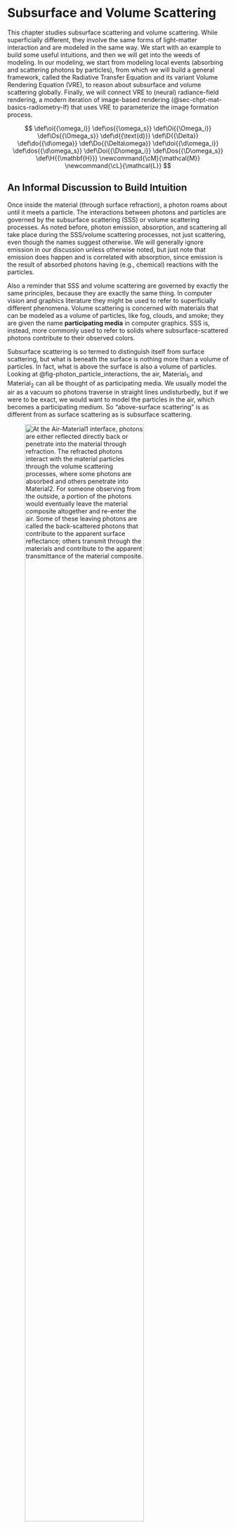 # Subsurface and Volume Scattering {#sec-chpt-mat-vs}

This chapter studies subsurface scattering and volume scattering.
While superficially different, they involve the same forms of light-matter interaction and are modeled in the same way.
We start with an example to build some useful intuitions, and then we will get into the weeds of modeling.
In our modeling, we start from modeling local events (absorbing and scattering photons by particles), from which we will build a general framework, called the Radiative Transfer Equation and its variant Volume Rendering Equation (VRE), to reason about subsurface and volume scattering globally.
Finally, we will connect VRE to (neural) radiance-field rendering, a modern iteration of image-based rendering (@sec-chpt-mat-basics-radiometry-lf) that uses VRE to parameterize the image formation process.

::: {.hidden}
$$
\def\oi{{\omega_i}}
\def\os{{\omega_s}}
\def\Oi{{\Omega_i}}
\def\Os{{\Omega_s}}
\def\d{{\text{d}}}
\def\D{{\Delta}}
\def\do{{\d\omega}}
\def\Do{{\Delta\omega}}
\def\doi{{\d\omega_i}}
\def\dos{{\d\omega_s}}
\def\Doi{{\D\omega_i}}
\def\Dos{{\D\omega_s}}
\def\H{{\mathbf{H}}}
\newcommand{\cM}{\mathcal{M}}
\newcommand{\cL}{\mathcal{L}}
$$
:::

## An Informal Discussion to Build Intuition {#sec-chpt-mat-vs-ov}

Once inside the material (through surface refraction), a photon roams about until it meets a particle.
The interactions between photons and particles are governed by the subsurface scattering (SSS) or volume scattering processes.
As noted before, photon emission, absorption, and scattering all take place during the SSS/volume scattering processes, not just scattering, even though the names suggest otherwise.
We will generally ignore emission in our discussion unless otherwise noted, but just note that emission does happen and is correlated with absorption, since emission is the result of absorbed photons having (e.g., chemical) reactions with the particles.

Also a reminder that SSS and volume scattering are governed by exactly the same principles, because they are exactly the same thing.
In computer vision and graphics literature they might be used to refer to superficially different phenomena.
Volume scattering is concerned with materials that can be modeled as a volume of particles, like fog, clouds, and smoke;
they are given the name **participating media** in computer graphics.
SSS is, instead, more commonly used to refer to solids where subsurface-scattered photons contribute to their observed colors.

Subsurface scattering is so termed to distinguish itself from surface scattering, but what is beneath the surface is nothing more than a volume of particles.
In fact, what is above the surface is also a volume of particles.
Looking at @fig-photon_particle_interactions, the air, Material~1~, and Material~2~ can all be thought of as participating media.
We usually model the air as a vacuum so photons traverse in straight lines undisturbedly, but if we were to be exact, we would want to model the particles in the air, which becomes a participating medium.
So "above-surface scattering" is as different from as surface scattering as is subsurface scattering.

![At the Air-Material~1~ interface, photons are either reflected directly back or penetrate into the material through refraction. The refracted photons interact with the material particles through the volume scattering processes, where some photons are absorbed and others penetrate into Material~2~. For someone observing from the outside, a portion of the photons would eventually leave the material composite altogether and re-enter the air. Some of these leaving photons are called the back-scattered photons that contribute to the apparent surface reflectance; others transmit through the materials and contribute to the apparent transmittance of the material composite.](figs/photon_particle_interactions){#fig-photon_particle_interactions width="80%"}

### General Intuitions

We will use @fig-photon_particle_interactions as a running example to discuss the life of photons inside the material.
At the Air-Material 1 interface, photons are either reflected directly back or penetrate into the material through refraction.
When a refracted photon meets a particle, the particle might absorb the photon or scatter it away.
If absorbed, the photon is "dead" and can be removed from the discussion.
If scattered, the photon might appear to change its direction and continue to travel on a straight line until it meets another particle, so in principle a photon can be scattered multiple times.

There are three fates a photon eventually has to accept: 1) it might be absorbed along the way, 2) it might re-emerge from Material 1 back to the air, or 3) it might emerge to the air from the bottom of Material 2.
Absorption is easy to understand: a photon has a certain probability of being absorbed when it meets a particle, so the longer it travels, the more likely it will be absorbed.
Let's examine the other two cases where a photon escapes the media.

* After multiple scattering, some of the initial photons that enter Material 1 from the air will reach the Material 1-air boundary again, but this time from the material side.
At that point, the photons necessarily go through another round of reflection-refraction governed by the surface scattering processes.
The refracted photons will re-emerge from Material 1.

    This is called **back-scattering**, because these photons are scattered back to where they come.
As a consequence, when we observe the material from the same side of the illumination, the lights that enter our eye come from two sources: the initial surface scattering and the back-scattering.

* Some photons might leave Material 1 from the other side and enter Material 2, in which photons go through the same volume scattering processes, where some are absorbed, some can be turned back to Material 1, and some, critically, can hit the Air-Material 2 interface.
    Just like what happens at the Air-Material 1 interface, some of the photons will eventually emerge from Material 2.
    These photons essentially survive the absorption of all the particles in the media.
    When you observe the material from the opposite side of the illumination, it is these transmitted photons that dictate the color of the material.

Sometimes people will also say, "sub-surface scattering is caused by photons exiting at a point different from the incident point".
It points to the fact that a photon can re-emerge anywhere from the material after SSS, whereas surface scattering is *modeled* to be taking place only at the incident point (although we will see later that this is just a useful macroscopic abstraction or, rather, modeling strategy).

### Transparent vs. Opaque vs. Translucent Materials

We often hear materials being described as opaque, translucent, and transparent.
We can now more scientifically approach these terms given the intuitions we have built so far.

#### Transparent Materials

Transparent materials either scatter light predominantly in forward directions or they scatter very little light (other than surface scattering).
As a result, most photons traveling through the material are either absorbed or go through without changing much of their the directions.
So if you hold a transparent material against a light source, you can clearly see through the material and see the light on the other side.
This does not mean transparent materials always have the same color as the light source --- absorption could be wavelength-selective.
An example is aqueous/dye solutions where dye molecules are very small ($\sim nm$ range) and, thus, scatter little light so they look transparent, but depending on the absorption spectrum (which depends on how the dye molecules interact with molecules in the solvent), most dye solutions are not colorless.

#### Opaque Materials

In many materials, photons arriving at the material surface are either reflected right away at the surface or, for those that do penetrate into the materials, are all absorbed by the subsurface particles.
Examples include conductors like metals, whose subsurface absorption is very strong, or sufficiently thick dielectrics.
These materials are **opaque** in two senses.
First, their transmittance is practically 0.
Because of strong absorption, no photon re-emerges at the other side of the material.
If you hold, say, a brick (dielectric) against a light bulb, the brick would completely block the light.
Second, their reflectance is independent of the substrate or the material beneath them, so they completely hide the color of the substrate\footnote{Technically speaking, having a zero transmittance requires the material to have a stronger absorption than hiding the substrate, because in the latter case photons have to make a round trip, so they have more opportunities to be absorbed.}.
Painters know that if they want to cover a layer in their painting, they will need to apply a very thick layer of paint on top.

#### Translucent Materials

**Translucent** materials such as jade, wax, and human skin are neither opaque nor transparent.
If you hold wax against a light bulb, the wax will not completely block the light, so you will see some light, but you will not be able to see clearly the other side through the wax, since photons from the light bulb are very much volume-scattered after passing through the wax.
Clearly modeling SSS is critical for accurately estimating the color of translucent materials.
In fact, in graphics literature we sometimes see things like "modeling translucent material must consider sub-surface scattering".
In this sense, we might be tempted to classify participating media as translucent materials, because their colors certainly very much depend on volume scattering.
While it is technically correct, people rarely do that, perhaps just because of the weirdness of calling, say, smokes, a material rather than a medium?

It is *not* true that SSS is important only in modeling translucency.
Modeling SSS can be important for opaque materials.
Consider the wax case: what if we make the wax very thick?
The thick wax will eventually become opaque in that it will completely hide the material behind it.
But that does not mean volume scattering does not matter here; the back-scattered photons do contribute to the apparent color of a thick wax.

#### Oil Painting Example

To put things together, consider a painting.
One way paintings are characterized is by how they were painted, and we might see things like ``oil on canvas''.
Oil means the paint is oil paint, where paint pigments are dispersed into (usually linseed) oil, which is usually called the binder or the vehicle.
Canvas is the substrate, which is nothing more than another material that is right beneath the painting.

The oil itself is somewhat transparent, especially when you just apply a thin layer on the canvas.
But with the paint pigments, the entire oil paint becomes a translucent material.
When photons leave the oil paints, they immediately interact with the canvas.
If the paint layer is thick enough, virtually no photon can ever reach the canvas.
But if the paint is relatively thin, the property of the substrate will contribute to the overall color of the paint.
For instance, if the canvas is white-ish, a good percentage of the photons will be reflected back.
The same paint would look much darker if the canvas is black, which absorbs a lot of photons.

### Equilibrium

We can view the light-material interaction as a dynamical system under an equilibrium.
To appreciate this, consider again @fig-photon_particle_interactions.
Some photons entering Material 1 are back-scattered and hit the Air-Material 1 interface and some of those photons will re-enter Material 1 through internal reflection.
Those photons will then go through multiple scattering, and as a result some will be back-scattered again and hit the Air-Material 1 interface.
The cycle goes on.
The secondary back-scattering is weaker in power than the first back-scattering, and the third-order back-scattering is even weaker, and so on.
So eventually you can imagine that the total number of photons back-scattered at the surface will reach a constant.

In fact, this sort of dynamics takes place everywhere inside the material along every direction.
If you pick a point $p$ in the material (or at the surface) and a direction $\omega$ starting at the point, the radiance at ($p, \omega$) is a constant under equilibrium.
In other words, the spatial radiance distribution (a.k.a., the light field) is not changing over time.

The equilibrium is reached almost instantaneously, since light propagates incredibly fast.
So the equilibrium discussion is probably of no practical impact in modeling or actual measurement, but it is still important to keep this in mind.
The (spectral) reflectance/BRDF modeling/measurement is done assuming equilibrium, and later when we model volume scattering, we will set up the differential equations under the equilibrium assumption, too.

## Absorption {#sec-chpt-mat-vs-abs}

We will focus on modeling absorption in this chapter, and the way we build the models is fundamental to how scattering will be dealt with later.

### A Simple Case: Collimated Illumination on Uniform Medium {#sec-chpt-mat-vs-abs-simple}

Imagine that a beam of light hits a volume of particles.
The light is **collimated** in that all photons travel along the same direction.
We take a slice of the material perpendicular to the incident direction.
The slice is so thin that no particles in that material cover each other from the direction of the incident light.
This is shown in @fig-absorption_model (a).
We also, for now, assume that the medium is *uniform* in that the **number concentration** $c$ (i.e., the number of particles per unit volume) of each slice is exactly the same.

![Conceptual model to help reason about photon absorption. (a): the setting for calculating the radiance reduction over a very thin slice. (b): the radiance reduction over a finite length is calculated by accumulating the radiance reduction over infinitely many thin slices.](figs/absorption_model){#fig-absorption_model width="80%"}

Say the slice has a depth of $\D s$ and a geometrical cross-sectional area of $E$.
All the particles have the same geometrical cross-sectional area of $\epsilon_g$.
In the simplest model, a photon is absorbed whenever it hits a particle.
In reality, the chance of absorption can be higher or lower.
The *effective* area available for absorption is:

$$
\begin{align}
    \epsilon = \epsilon_g Q_a,
\end{align}
$$

where $Q_a$ is called the **absorption efficiency** and is usually smaller than 1 for molecules (which have small $\epsilon_g$) and greater than 1 for large particles (whose $\epsilon_g$ can be large).
$Q_a$ is wavelength dependent, so we should have written it as $Q_a(\lambda)$, but we will omit the wavelength in our notations for simplicity's sake.
In physics, $\epsilon$ is called the **absorption cross section** of the particle; it characterizes the intrinsic capability of a particle to absorb photons.
Mind the subtle but important difference between the geometrical cross-sectional area and the cross section of a particle.

The question we are interested in is, if the incident radiance is $L$, what is the radiance leaving the slice $L+\D L$?
By convention, $\D L$ is defined as the exitant radiance minus the incident radiance and, in this case, has to be negative.
The percentage of photons that are absorbed by this slice of particles ($-\frac{\D L}{L}$) is equivalent to the cross-sectional area of the slice that is covered by the total cross sections of the particles:

$$
\begin{align}
    -\frac{\D L}{L} &= \frac{cE\D s\epsilon}{E},
\end{align}
$$ {#eq-abs_1}

where $c$ is the particle concentration of the slice, and $E\D s$ is the total volume of the slice.
So $cE\D s$ is the number of particles in this thin slice, and $cE\D s\epsilon$ is the total cross section of all the particles.
Given the assumption that no particles are covering each other, $\frac{cE\D l\epsilon}{E}$ is then the percentage of the thin slice's cross-sectional area that is available for photon absorption and, thus, the percentage of the incident photons that are absorbed.
The negative sign on the left-hand side of @eq-abs_1 signals the fact that $\D L$ is negative.

We rewrite @eq-abs_1 as @eq-abs_2:
$$
\begin{align}
    \frac{\D L}{\D s} &= -c\epsilon L = -\sigma_a L,
\end{align}
$$ {#eq-abs_2}

which shows that the amount of photon absorption per unit length ($\frac{\D L}{\D s}$) is proportional to the current amount of photons up to a scaling factor $c\epsilon$.
In the computer graphics literature, $c\epsilon$ is called the **absorption coefficient**, denoted $\sigma_a$.

#### Bouguer-Beer-Lambert's Law

When $\D s$ approaches infinity, we can rewrite @eq-abs_2 as a differential equation:

$$
\begin{align}
    \frac{\d L}{\d s} = \lim_{\D s \rightarrow 0}\frac{\D L}{\D s} = -\sigma_a L
\end{align}
$$ {#eq-abs_3}

This equation is a classic case of exponential decay, and its solution is given by:

$$
\begin{align}
    L(s) = L_0 e^{-\sigma_a s}.
\end{align}
$$ {#eq-abs_4}

where $L_0 = L(0)$ is the initial radiance of the light before interacting with the particles, as visualized in @fig-absorption_model (b), $L(s)$ denotes the radiance at a particular length $s$.

@eq-abs_4 allows us to calculate the remaining radiance after the light travels a length $s$.
@eq-abs_4 is called the **Bouguer-Beer-Lambert's law** (BBL), which is a geometrical optics' simplification of the electromagnetic theory of light-matter interaction where the matter is purely absorptive [@mayerhofer2020bouguer].


#### An Alternative Derivation

An equivalent way of deriving the BBL law is the following.
We divide the entire volume (with a total length of $s$) into $N$ thin slices, each with a length of $\D s$.
After the first slice, the surviving portion of the initial radiance is $L = L_0(1-\sigma_a \D s)$, so after going through all the $N$ slices, the remaining radiance is given by:

$$
\begin{align}
    L_N = L_0(1-\sigma_a \D s)^N = L_0(1-\sigma_a \frac{s}{N})^N.
\end{align}
$$ {#eq-alt_abs_1}

Now when $\D s$ becomes infinitesimally small, $N$ approaches infinity, so the limit of the remaining radiance as a function of the total length $s$ is given in @eq-alt_abs_2, which is the same as @eq-abs_4.

$$
\begin{align}
    L(s) = \lim_{N \rightarrow \infty}L_0(1-\sigma_a \frac{s}{N})^N = L_0 e^{-\sigma_a s}.
\end{align}
$$ {#eq-alt_abs_2}

### Absorption Coefficient

The absorption coefficient is an important measure of the medium's ability to absorb photons.
It has a unit of $\text{m}^\text{-1}$, which means it is not bound by 0 and 1.
One way to interpret the absorption coefficient is to observe that $\sigma_a \d s = \d L/L$, which is the fraction of the radiance absorbed or the probability of light absorption by an infinitesimal slice.
So $\sigma_a = (\d L/L)/\d s$ can be interpreted as the probability *density* of photon absorption, i.e., the probability of absorption per unit length traveled:

$$
\begin{align}
    \sigma_a = \lim_{\D s \rightarrow 0} \frac{\D L}{L}/\D s = \frac{\d L}{L \d s}.
\end{align}
$$

Like any density measure, absorption coefficient is most useful when it is integrated: when we integrate $\sigma_a$ over the length that light travels, we get the fraction/percentage of the light absorbed.
One can also show that $1/\sigma_a$ is the expected value of the distance a photon can travel before being absorbed [@bohren2006fundamentals, Chpt. 5.1.3]; this quantity is given the name **mean free path** (l).
To derive $l$, observe that the probability that a photon is absorbed after traveling a distance $s$ is $1-e^{-\sigma_as}$.
So the probability *density* of absorption as a function of the distance $s$ is:

$$
\begin{align}
    f(s) = \frac{\text{d}(1-e^{-\sigma_a s})}{\text{d}s} = \sigma_ae^{-\sigma_a s}.
\end{align}
$$

So the expected value of $s$, which we can interpret as the distance a photon can travel on average before being absorbed, is:

$$
\begin{align}
    l = \int_0^\infty sf(s)\text{d}s = 1/\sigma_a.
\end{align}
$$ {#eq-mfp}

### A Few Important Quantities {#sec-chpt-mat-vs-abs-quan}

We can now define a few other commonly used quantities (omitting the wavelength dependence for simplicity).
The **transmittance** $T$ of a volume with a total thickness of $s$ is defined as the percentage of the transmitted/unabsorbed photons after traveling the length of $s$ (@eq-trans):
$$
\begin{align}
    T = \frac{L(s)}{L_0} = e^{-\sigma_a s}.
\end{align}
$$ {#eq-trans}

The **absorbance** $A$ is the product of $\sigma_a s$:
$$
\begin{align}
    A = -\ln T = \ln\frac{L(s)}{L_0} = \sigma_a s.
\end{align}
$$ {#eq-absorbance}

The **absorptance** $a$ of a volume is defined as the percentage of the absorbed photons by the volume, which relates to $T$ and $A$ by @eq-absorbance:
$$
\begin{align}
    a = 1 - T = 1 - e^{-A}.
\end{align}
$$ {#eq-absorptance}

We have seen these definitions in @sec-chpt-hvs-receptor-absorb-msp.
One very nice thing about the absorbance $A$ is that it is approximately equivalent to absorptance $a$ when $A$ is small (which would be true when, e.g., the length $s$ is very small, as is the case when discussing how a photoreceptor absorbs photons when illuminated transversely).

Another nice thing about absorbance is that absorbances add, because *absorption coefficients add*.
Imagine you have $n$ kinds of particles mixed up in a medium, each with a different absorption coefficient $\sigma_a^i$.
The overall absorbance of the medium is the sum of the individual absorbance $A^i$ derived as if the medium is made up of only one kind of particles.
That is:
$$
\begin{align}
    A = \sum_i^n A^i = s\sum_i^n\sigma_a^i = s\sum_i^n c^i\epsilon^i,
\end{align}
$$ {#eq-absorbances_add}

where $c^i$ and $\epsilon^i$ are the concentration and absorption cross section of the $i^{th}$ particles.
Specifically, $c^i$ is defined as:
$$
\begin{align}
    c^i = \frac{n_i}{V},
\end{align}
$$

where $n_i$ is the number of the $i^{th}$ kind of particles in the material, and $V$ is the material volume.

This is not a surprising result.
As long as particles in a thin slice of this new heterogeneous medium do not cover each other, we can easily extend @eq-abs_1 and the rest of the derivation to consider multiple kinds of particles;
eventually @eq-absorbances_add would be a natural conclusion.
We will omit the derivation here for simplicity sake.

@eq-absorbances_add is a nice conclusion to have, because usually we *are* dealing with hybrid media.
For instance, paint is a mixture of binder particles and pigment particles, and a mist is a mixture of water droplets and air particles.
<!-- %\fixme{true to model this way? how to model a suspension of particles?} -->
If we do not want to model individual matters, we can use a single absorption coefficient to describe the aggregate behavior of the mixture.
That absorption coefficient does have a physical meaning: it is the concentration-weighted sum of the individual absorption coefficients.

There are a bunch of other quantities defined in the literature.
The state of the definitions is a bit of a mess, largely because different communities use different definitions.

* In visual neuroscience people sometimes use a quantity called **specific absorbance** (see, e.g., @bowmaker1980visual), which is the absorbance per unit length $\frac{A}{s}$.
Whenever you see a quantity that starts with the word "specific", chances are that the quantity is defined per unit length.
You can see that specific absorbance is actually just our absorption coefficient.

* In scientific communities, especially chemistry and spectroscopy, people define $\epsilon$, rather than $c\epsilon$, to be the absorption coefficient.
You can see the appeal of doing that --- $\epsilon$ is a more fundamental measure of a medium's ability to absorb photons, independent of the particle concentration $c$ (and certainly independent of the traversal length $s$).

* The absorbance defined in @eq-absorbance is technically called the **Naperian absorbance**, because we take the natural logarithm of $T$.
Sometimes people also use the **decadic absorbance**, which is defined as $-\log T$.
This quantity is also called the **optical density**.

* Finally, the number concentration $c$ here is defined in terms of the absolute quantity per unit volume, but sometimes people want to define $c$ as the **molar concentration**, which is the number of moles per unit volume.
If so, all other derived quantities are then prefixed with "molar".
Next time when you see something like the **molar decadic absorption coefficient**, you know what it is!

The annoying thing is that people do not always tell you which definition they use.
The plea I have to you is to be specific about which definition *you* use in your writing and tell me when I am being vague!

### General Case

So far we have assumed that the absorption coefficient $\sigma_a = c\epsilon$ is a constant regardless of the position $p$ in the medium and along any direction $\omega$.
The former property assumes that the medium is uniform, and
the latter property is called **isotropic**^["Isotropic" is a very overloaded term; it just means some physical property is invariant when measured from different directions. So depending on what physical property you care about, "isotropic" can mean different things.
The property we care about here is a volume's ability to absorb photons, which is different from our earlier use of isotropy, which is concerned with the ability of a surface to scatter photons.] in that the medium's ability to absorb photons is independent of the light direction.

Both assumptions are problematic in practice.
The concentration can change spatially and should be denoted $c(p)$, where $p$ is an arbitrary position in space.
$\epsilon$ can also change with $p$ and, more importantly, change with the direction of light incidence $\omega$.
For instance, the particles might not be spherical, so their geometrical cross-sectional area and, thus, the cross section $\epsilon$ available for absorbing photons can depend on $\omega$.
As a result, the absorption coefficient should generally be denoted $\sigma_a(p, \omega)$.

![A conceptual model to help reason about photon absorption in the general case, where the absorption coefficient can vary spatially and directionally. The medium is divided into many tiny elemental volumes, each of which is so small that particles do not cover each from any direction.](figs/absorption_model_general){#fig-absorption_model_general width="60%"}

Effectively, our conceptual model, shown in \Fig{fig:absorption_model_general}, has to be changed to one where the entire body of particles is divided into many equally-sized volumes (with a length $\D s$ and an area $\D A$), each of which is so small that particles do not cover each other from any direction.
The radiance reduction per unit length in a small volume is then expressed as:

$$
\begin{align}
    \frac{\D L(p, \omega)}{\D s} = -\sigma_a(p, \omega)L.
\end{align}
$$ {#eq-abs_dif_cont}

Given this model, we can calculate the exitant radiance after light travels a length $s$ through the medium:

$$
\begin{align}
    L(p+s\omega, \omega) = L(p, \omega) e^{-\int_0^s \sigma_a(p+t\omega, \omega) \d t},
\end{align}
$$ {#eq-abs_cont}

\noindent where $\omega$ is the (unit) direction of the incident radiance, $L(p, \omega)$ is the incident radiance, and $L(p+s\omega, \omega)$ is the exitance radiance (radiance toward $\omega$ leaving the entire medium after traveling $s$).

You would notice that for a beam with an oblique incident direction, the distance traveled, say $\D s'$, can be different (longer or shorter than) from $\D s$.
Our model can account for this by folding the factor $\D s'/\D s$ specific to a particular direction $\omega'$ into the absorption coefficient $\sigma_a(p, \omega')$.
Note that the $\D s'/\D s$ factor should be the average for all the incident photons with the same direction $\omega'$ across the entire $\D A$.

### Nature and Applicability of the Model

The absorption model (the BBL law) derived before (@eq-abs_4 and @eq-abs_cont) is a continuous one, but it is derived based on modeling discrete particles and events.
It is another example of the modeling methodology discussed on @sec-chpt-mat-ss-para-model.

@eq-abs_cont seems to suggest that absorption coefficient $\sigma_a(p, \omega)$ is continuously defined at any position $p$ in the medium along any direction $\omega$.
It is not true.
For starters, concentration $c$ is not continuous.
Rather, it exhibits the triphasic profile shown in @fig-model_scale.
As we keep shrinking the size of the volume to the molecular scale, eventually the concentration depends on whether the tiny volume contains any molecules or not, so it becomes wildly discontinuous, not to mention the headache of dealing with a partial molecule in a volume --- should it be counted or not?
In general, the absorption coefficient can be an arbitrary discontinuous function that is not integrable.

What about @eq-abs_4 where the absorption coefficient is uniform so we do not have to take the integral?
Well, that is a lie too: concentration is not continuous, so it cannot be uniform everywhere, and, by extension, the absorption coefficient cannot be a constant everywhere either.
So @eq-abs_3 is technically wrong when we let $\D s \rightarrow 0$ (i.e., $N \rightarrow \infty$), which is necessary for us to construct the differential equation (or take the limit in @eq-alt_abs_2).
For @eq-abs_3 to be true, the concentration/absorption coefficient must be a constant everywhere, which can be true only if the volume is continuous.

What has to happen is that the limit of $\D s$ cannot be literally 0 and the limit of $N$ cannot be infinity.
What we do is to keep reducing $\D s$ to the point where the concentration (and thus absorption coefficient) is insensitive to slight perturbation of $\D s$ (i.e., operating in the stable range in @fig-model_scale), and call it the concentration/absorption coefficient of that specific $\D s$.
And we repeat this for all the $\D s$.
This certainly applies to the general-case models in @eq-abs_dif_cont and @eq-abs_cont, where we iterate over not the thin slices $\D s$ but all the tiny volumes ($\D A \times \D s$).
So all the integral symbols are secretly summing over an extremely fine-grained grid.

How big of an error are we introducing here?
Technically, we should sum all $N$ slices across the total traversal length $s$ in @eq-alt_abs_1.
If we assume $\D s$ to be very small (even though not infinitesimal) compared to $s$, $N$ would be large, so taking the integration (equivalent to letting $N \rightarrow \infty$) would be very close to summing over $N$.
Similarly, the integral in \Eqn{eq:abs_cont} should have been a summation of the concentration in each of the $N$ slices.
If you want to be pedantic, however, the integration there is exact: we can model $c$ as a piece-wise function, where the value at each piece is the concentration of the corresponding volume.
Integrating over a piece-wise function is the same as summing all the pieces.
Only the exponential expression in @eq-abs_cont is inexact.

The discontinuity of the medium is, of course, orthogonal to the discontinuity and non-uniformity in the light field itself.
For instance, the fact that we use $\frac{cE\D l\epsilon}{E}$ as the percentage of photon absorption in @eq-abs_1 (and implicitly in @eq-abs_4) assumes that the irradiance of the incident illumination is continuous and uniform in the small volume.
This is technically not true because photons are discrete packets of energy.
But in practice this is not a concern because we can assume that there is an enormous amount of photons incident on the small volume, and these photons are randomly distributed.
<!-- %on the same point, Bohren p. 110 ``Implicit in the definition of cross sections is that the irradiance of the incident illumination be constant over lateral dimensions large compared with the size of the particle.'' -->

In essence, we are using the aggregated behavior of many photons to model the behavior of a small volume.
This is similar to the microfacet models, where we use the aggregated behavior of many microfacets to statistically model the behavior of a small macro-surface.

This sort of modeling strategy is a weird case where the discrete model provides the "ground truth", which is approximated by a continuous model.
I say ground truth --- to the extent that the geometrical optics can approximate the electromagnetic theory of light-matter interaction.
The BBL law fails when the wave nature of photons has to be considered [@mayerhofer2020bouguer].

<!-- \fixme{talk about distribution of the particles. they can't be non-random: two extreme cases.} -->

## Scattering {#sec-chpt-mat-vs-sca}

Scattering is much more difficult to reason about than absorption, primarily because a scattered photon is not "dead" and continues to participate in light-matter interaction.
The way to study scattering is to first understand the behavior of a single scattering event and then consider the overall behavior of a large of collection of particles.

This section focuses a single scattering event (@sec-chpt-mat-vs-sca-single), and the next section discusses the general case where a large collection of particles interacts with photons.
Before all these, though, it is useful to first build some intuitions as to why there is a distinction between a single scattering event and scattering by a particle collection and explicitly lay out the assumptions made for the rest of our discussions (@sec-chpt-mat-vs-sca-intuition).

### Scattering by a Particle vs. a Collection of Particles {#sec-chpt-mat-vs-sca-intuition}

In geometric optics terms, scattering can be thought of as an event that takes place between a photon and a particle.
In the real world, however, objects and media are usually made of a large collection of particles, which introduces two complications: multiple scattering and interference.

#### Multiple Scattering

First, it is possible that a scattered photon, after traveling a certain distance, meets another particle and gets scattered again.
This makes it considerably more difficult to analyze the effect of scattering by a medium than does the scattering of a single particle.

![Left: The atmospheric scattering of the sand coming from the Sahara during Harmattan glows in the sun and gives a hazy view of the remote mountains. Nigeria's National Mosque is in the foreground; from \citet{haze}. Right: illustrations of the glow of the sun and the haze. Both are due to scattering, and the difference is purely visual but not fundamental.](figs/haze_scattering){#fig-haze_scattering width="100%"}

Look at @fig-haze_scattering (left) taken during Harmattan, where the atmosphere is full of sand and dust blown from the Sahara.
The large collection of particles in the atmosphere scatters light, glowing the sun and giving the remote mountains a hazy view.
The right panel illustrates the scattering events that give rise to the glow and the haze.

Without scattering, sunlight enters the eye directly.
With scattering, some photons from the sun are first knocked out of the view and could potentially be then scattered again back to the eye.
Some photons that enter the eye might even come from nearby objects other than the sun.
The scattering creates a glow around the sun, and, for the observer, the sun appears larger than it actually is.
The hazy view of the mountains is created by exactly the same scattering processes.
The photons that enter the eyes are mixed up from different parts of the mountains and from other objects.
The mountains appear hazy rather than glowing as the sun does simply because the sun has a higher brightness contrast against the background than does a region on the mountain.
So the distinction between "glow" and "haze" is nothing more than a visual difference at a superficial level rather than anything deeper in physics.

You can see why multiple scattering by large collections of particles poses challenges to our analysis.
If a photon is scattered once in the medium, the only effect of scattering would be to knock photons out of our line of sight, and thus, remote objects would only look dimmer rather than hazy.
In this case, scattering would function exactly like absorption, for modeling purposes at least.
With multiple scattering, we have to track not only photons that are scattered out but also photons that are scattered into the rays that enter our eyes^[Technically photons from other objects can enter our eye through a single-scattering event; see the discussion at the end.].
This is a daunting task considering that we are usually dealing with millions of particles and billions of photons, if not more.

If you want to be absolutely pedantic, we can distinguish the following cases:

* a single scattering event, where a photon meets a particle and is scattered away;
* single scattering, where a photon is scattered *once* by a medium (a large collection of photons), which is under
    * a collimated illumination, so the radiance of a ray can only be weakened because photons are scattered to other directions,
    * an arbitrary illumination, so the radiance of a ray can be both weakened and augmented (by photons scattered from other directions);
* multiple scattering, where a photon is scattered *multiple times* by a medium, so the radiance of a ray can both be weakened and augmented.

@sec-chpt-mat-vs-sca-single studies Case 1 and Case 2(a) together, because the latter is the statistical consequence of the former.
@sec-chpt-mat-vs-rte studies Case 2(b) and Case 3 together because they have the same observable effects and, thus, are modeled in the same way.

#### Interference and Coherence

Second, when there is a large collection of particles, the scattered radiation fields of individual particles can interfere with each other.
The exact impact of interference can only be calculated by considering the wave nature of the light.
But to the first order, the inference depends on how densely packed the particles are.

In fact, the specular surface scattering we discussed in @sec-chpt-mat-ss-mat is just a macroscopic approximation of the microscopic volume scattering where particles interfere non-randomly.
In a mirror or a glass of water, the particles/molecules are very densely packed to the point that the distance between two particles is smaller than the wavelength of the light.
As a result, the scattering is *coherent*, which gives rise to the *illusion* of a specular surface.
One can show that the Fresnel equations are the solution to the Maxwell's equations when surface particles are densely packed.

Why would the particle density matter?
If particles are very close to each other, their radiation fields are close too, so the interference is stronger and cannot be ignored.
More importantly, when particles are close to each other, their spatial positions can no longer be treated as random, so the interference can become coherent.
Imagine you drop particles into a vast empty space; the particle sizes are much smaller relative to the space, so their spatial distribution can be roughly described as random.
But if the particles are very densely packed, where the next particle can be is very much restrained, so their positions are highly correlated, leading to coherent scattering.

We will generally assume **incoherent scattering** unless otherwise noted, where individual scattering events interfere each other in random ways, so we are spared of the complication of thinking of the wave nature of the photons.
Under this assumption, the total power scattered by a collection of particles is the same as the sum of the power scattered by the individual particles.
This happens when the particles are sufficient sufficiently distant (separated by more than multiple wavelengths) and their spatial arrangements are uncorrelated.

<!-- %according to bohren and huffman p. 9, it's possible that particles are sufficiently apart but they are still not randomly positioned so their scattered fields can still interfere in a coherent way.
%when they say single scattering, they just mean particles are very apart, and their multiple scattering means particles are close.
%this definition is technically precise but can be weird since if particles are apart even if they interfere the effect is weak.
%so in our definition (and many others) here we assume that incoherent scattering means particles are both sufficiently apart and sufficiently randomly positioned so that individual scatterings are independent of each other. -->

### A Single Scattering Event {#sec-chpt-mat-vs-sca-single}

#### Scattering Efficiency and Coefficient {#sec-chpt-mat-vs-sca-single-coeff}

Intuitively, scattering has a similar effect as absorption: it weakens the radiance by taking photons away from a beam of light.
The difference is that scattered photons are not dead; they are re-directed to other directions.
We can define two important quantities, one to characterize a *particle*'s ability to scatter photons and the other to characterize a *medium*'s ability to scatter photons.

Similar to the situation in absorption, the intrinsic capability of a particle to scatter photons is defined by the particle's **scattering cross section** $\epsilon_s$, which itself is the product of the geometrical cross-sectional area of the particle $\epsilon_g$ and the **scattering efficiency** $Q_s$.
We can then define the **scattering coefficient** $\sigma_s$ of a medium (a large collection of particles), which characterizes the ability of the medium to scatter photons away from its incident radiance.
$\sigma_s$ is the product of the particle concentration of the medium $c$ and the particle's scattering cross section $\epsilon_s$.
Again, $\sigma_s$ has a unit $\text{m}^\text{-1}$ and is not bound by 0 and 1; it is best interpreted as the probability density (i.e., probability per unit length) of light being scattered away.
Of course, both the scattering efficiency and scattering coefficient can vary spatially, angularly, and spectrally.

The effects of scattering and absorption add up, because they both weaken a radiance.
We can extend @eq-abs_cont to consider scattering (again omitting the wavelength from the equations):

$$
\begin{align}
    L(p+s\omega, \omega) = L(p, \omega) e^{-\int_0^s (\sigma_a(p+t\omega, \omega) + \sigma_s(p+t\omega, \omega)) \d t},
\end{align}
$$ {#eq-scat_cont}

where $\sigma_s(p, \omega)$ is the scattering coefficient at $p$ toward the direction $\omega$.

Rearranging the terms, we can express the **transmittance** between $p$ and $p+s\omega$ along the direction $\omega$, denoted $T(p \rightarrow p+s\omega)$:
$$
\begin{align}
    T(p \rightarrow p+s\omega) = \frac{L(p+s\omega, \omega)}{L(p, \omega)} = e^{-\int_0^s (\sigma_a(p+t\omega, \omega) + \sigma_s(p+t\omega, \omega)) \d t}.
\end{align}
$$ {#eq-transmittance}

@eq-scat_cont can be derived using the same idea as that used for deriving the absorption equation in @sec-chpt-mat-vs-abs-simple by modeling a thin layer $\D x$ --- with an additional assumption that $\D x$ is so thin that a photon is scattered at most once before leaving $\D x$.
Therefore, scattering by a single particle has the same effect as absorption: they both take the photon out of the radiance, and that is why the absorption equation (@eq-abs_cont) can be directly extended here.

Think of the applicability of @eq-scat_cont: it says that the radiance of a ray can only be weakened.
If the incident light has only one direction (e.g., a collimated beam), @eq-scat_cont is true when a photon is scattered at most once in the medium.
This is because a scattered photon will not have a chance to get back to the ray.
If the incident light is not mono-directional, e.g., diffuse illumination, @eq-scat_cont in general does not apply --- even if we consider only single scattering.
This is because photons originally not along the direction $\omega$ can be scattered toward it through just one single scattering event.
We can see how limited @eq-scat_cont is: it applies only when the illumination is collimated and we assume only single scattering.
We will relax this constraint later.
<!-- %same as the text above Equ 3.108 in Bohren. -->

Just like the absorption case (@eq-absorbances_add), if a medium is mixed with different particles, each with a different scattering coefficient, the overall scattering coefficient is the sum of the individual scattering coefficients as if the medium is made up of a particular kind of particles.

The sum of the scattering coefficient and absorption coefficient is called the **extinction coefficient** or **attenuation coefficient**, denoted $\sigma_t(p, \omega)$:

$$
\begin{align}
    \sigma_t(p, \omega) = \sigma_a(p, \omega) + \sigma_s(p, \omega).
\end{align}
$$

The ratio between the scattering coefficient and the attenuation coefficient is called the **single-scattering albedo** of the medium:

$$
\begin{align}
    \rho = \frac{\sigma_s(p, \omega)}{\sigma_t(p, \omega)}.
\end{align}
$$

This albedo can be seen as the volumetric counterpart of the surface albedo discussed in @eq-albedo_1.
The two forms of albedo have the same physical meaning: the fraction of the incident energy that is scattered away (i.e., not absorbed).
A dark medium (e.g., smoke) has a lower albedo, and a bright medium (e.g., mist) has a higher albedo.

The sum of the scattering and absorption cross sections is called the **extinction cross section** or **attenuation cross section**, denoted $\epsilon_t = \epsilon_a + \epsilon_s$.
And of course $1/\sigma_t$ is the mean free path in a medium where both absorption and scattering take place, i.e., the mean distance a photon can travel without being absorbed or scattered away.

### Scattering Direction Distribution: Phase Function {#sec-chpt-mat-vs-sca-single-pf}

While the scattering efficiency (coefficient) characterizes how well a particle (medium) is able to scatter photons, it tells us nothing about the *direction* of scattering.
The direction of a single scattering event is characterized by the **phase function** $f_p(p, \os, \oi)$, which can be interpreted as the probability *density* function that a photon incident from a direction $\oi$ is scattered toward a direction $\os$.
We will omit $p$ and write the phase function as $f_p(\os, \oi)$ when the discussion is unconcerned of $p$.

$f_p(\os, \oi)$ is defined as the fraction of the irradiance incident from an infinitesimal solid angle $\doi$ that is scattered toward an infinitesimal solid angle $\dos$ per unit solid angle:

$$
\begin{align}
    f_p(\os, \oi) = \lim_{\Dos \rightarrow 0} \lim_{\Doi \rightarrow 0} \frac{\D E_o(\os)}{\D E_i(\oi)} / \Dos = \frac{\d^2 E_o(\os)}{\d E_i(\oi)\dos} = \frac{\d^2 E_o(\os)}{L(\oi) \doi \dos}.
\end{align}
$$ {#eq-phase_func_def}

$\D E_i(\oi)$ is the incident irradiance over a small solid angle $\Doi$ and scatters in all directions.
$\D E_o(\oi)$ is the outgoing irradiance over a small solid angle $\Dos$, so $\frac{\D E_o(\os)}{\D E_i(\oi)}$ is the fraction of the photons incident from $\Doi$ that are scattered over $\Dos$ or, alternatively, the probability that a photon incident from $\Doi$ is scattered toward $\Dos$; this ratio/fraction is clearly a value between 0 and 1.
Dividing that fraction by $\Dos$ gets us the probability per unit solid angle.
When both the incident solid angle $\Doi$ and the outgoing solid angle $\Dos$ approach 0, the fraction can be interpreted as the directional-directional reflectance (@sec-chpt-mat-ss-reflectance), and the probability per solid angle within $\Dos$ becomes the probability *density* toward $\os$.

Like all density functions, the meaning of a phase function is most clear when it is integrated to compute some other quantity.
Integrating @eq-phase_func_def over all the outgoing directions $\os$:

$$
\begin{align}
    \d E_o &= \int^{\Omega = 4\pi} f_p(\os, \oi)L(\oi)\doi\dos \label{eq:energy_con_phase_func_1a} \\
    &= L(\oi)\doi\int^{\Omega = 4\pi} f_p(\os, \oi)\dos \label{eq:energy_con_phase_func_1b} \\
    &= \d E_i\int^{\Omega = 4\pi} f_p(\os, \oi)\dos \label{eq:energy_con_phase_func_1c}.
\end{align}
$$ {#eq-energy_con_phase_func_1}

To interpret this integration, consider a point that receives an incident radiance of $L(\oi)$ over an infinitesimal solid angle $\doi$.
The point receives a total irradiance of $\d E_i = L(\oi)\doi$, which is scattered in all directions.
The density of the irradiance scattered toward a particular direction $\os$ is $f_p(\os, \oi)L(\oi)\doi$^[A direction $\os$ has a solid angle of 0, so its associated irradiance is technically 0, too.  What $f_p(\os, \oi)L(\oi)\doi$ represents is the irradiance per solid angle.], which when multiplied by $\dos$ gives us the actual irradiance scattered over a small solid angle $\dos$ around $\os$.
Integrating all outgoing directions over the entire sphere ($4\pi$) we have @eq-energy_con_phase_func_1.

Now, of course, some of the photons in $\d E_i$ might not be scattered; they could be absorbed, or they could simply not hit the cross section of any particle.
So technically $\d E_o \leq \d E_i$ in @eq-energy_con_phase_func_1, just like how energy conservation is expressed in surface scattering in @eq-energy_con_1.
By the convention in the volume scattering literature, however, the phase function is defined such that $\d E_i$ refers to only the portion of the incident irradiance that does get scattered.
Therefore, $\d E_o = \d E_i$, so we have:

$$
\begin{align}
    \int^{\Omega = 4\pi} f_p(\os, \oi) \dos = \int^{\Omega = 4\pi} f_p(\os, \oi) \doi = 1.
\end{align}
$$ {#eq-energy_con_phase_func_2}

That is, the phase function integrates to 1; the second integral can be derived using the Helmholtz reciprocity (since we are still dealing with geometrical optics):

$$
\begin{align}
    f_p(\oi, \os) = f_p(\os, \oi).
\end{align}
$$

One way to interpret the fact that the phase function integrates to 1 is that the phase function is the *conditional* probability density function of scattering: given that a photon is scattered, what is the probability (density) of scattering to a particular direction?

#### Phase Function vs. BRDF

The phase function can be seen as the volumetric counterpart (in the sense that we are talking about volume scattering) of BRDF (@sec-chpt-mat-ss-brdf) --- with two differences.
First, the definition of the BRDF accounts for absorption, so the BRDF integrates to *at most* 1, whereas the integral of the phase function is normalized to 1.
This difference in definition is born purely of convention.

The second difference is more fundamental.
There is no $\cos\theta$ term when using the phase function; see, e.g., @eq-energy_con_phase_func_1, unlike how the BRDF is used to turn irradiance into radiance (e.g., @eq-energy_con_1).
In fact, from @eq-energy_con_phase_func_1 we can see that given a radiance $L(\oi)$ and a solid angle $\doi$, the irradiance is simply $L(\oi)\doi$ rather than $L(\oi)\cos\theta_i\doi$.
Didn't we say that there is a cosine fall-off between radiance and irradiance (@sec-chpt-mat-basics-radiometry-radiance)?

One intuition that might help is that in volume scattering we are dealing with points, which can receive flux from the entire sphere and have no definition of a normal (because points are dimensionless and shapeless) or, perhaps more conveniently, have a "flexible" normal that changes with the illumination direction and is always facing directly at the illumination.
Entertain this thought experiment.
We set up a small surface detector at a point and measure the power of the detector;
if the incident light is parallel to the surface, the detector would receive no power, but would you say that the *point* does not receive any light and that the radiation field has no power?
Of course not.

The fact that a parallel surface would receive no photons absolutely does not mean the illumination has no power; the radiation field is the same whether it is illuminating a surface or illuminating a point.
But if we are modeling a surface, we *want* our model to say that the power received by the surface is 0, because it matches our phenomenological observation (that a detector arranged that way would receive no recording); when we are modeling a point in volume scattering, we *want* the point to receive a power as if the point has a "normal" that is directly facing the illumination because, again, this matches our phenomenological observation.

Ultimately, the difference is a conscious choice of modeling strategy even though the underlying physics is exactly the same.
That is why models based on BRDF and phase function are phenomenological models.
If you deal with electromagnetic theories and QED, you would not have to have this distinction between modeling surface and volume scattering.

With the understanding that there is no cosine fall-off in volume scattering, @eq-phase_func_def can be re-written as:

$$
\begin{align}
    f_p(\os, \oi) = \frac{\d^2 E_o(\os)}{\d E_i(\oi)\dos} = \frac{\d}{\d E_i(\oi)}\frac{\d E_o(\os)}{\dos} = \frac{\d L_o(\os)}{\d E_i(\oi)} = \frac{\d L_o(\os)}{L_i(\oi)\doi},
\end{align}
$$ {#eq-phase_func_def2}

where $\d L_o(\os)$ is the infinitesimal outgoing radiance toward $\os$.
In this sense, the phase function operates in exactly the same way as the BRDF (@eq-brdf): they both operate on irradiance and turn infinitesimal irradiance into infinitesimal radiance.

#### Isotropic Medium and Isotropic Scatters {#sec-chpt-mat-vs-sca-single-pf-iso}

Given the normalization in the phase function, the scattering efficiency should actually be parameterized as $\bar{Q_s}(p, \os, \oi)$:

$$
\begin{align}
    \bar{Q_s}(p, \os, \oi) = Q_s(p, \oi) f_p(p, \os, \oi),
\end{align}
$$ {#eq-sca_eff_phase}

where $Q_s(p, \oi)$ should be be interpreted as the *total* scattering efficiency at $p$ over all outgoing directions for a given incident direction $\oi$.
Similarly, the scattering coefficient would be expressed as:

$$
\begin{align}
    \bar{\sigma_s}(p, \os, \oi) = \sigma_s(p, \oi) f_p(p, \os, \oi),
\end{align}
$$ {#eq-sca_coeff_phase}

where $\sigma_s(p, \oi)$ is interpreted as the *total* scattering coefficient at $p$ over all outgoing directions for a given incident direction $\oi$.

![Visualizations of common phase functions; adapted from @novak2018monte, where $\omega$ and $\bar\omega$ are the incident direction $\oi$ and the outgoing direction $\os$ in our notation, respectively. For an isotropic medium, the phase function depends on only the angle $\theta$ subtended by $\omega$ and $\omega'$ and is axially symmetric about $\omega$.](figs/phase_function.png){#fig-phase_function width="100%"}

@fig-phase_function visualizes a few common phase functions.
While $f_p(\cdot)$ is technically a 4D function parameterized by $\os$ and $\oi$, the phase function of many natural media is 1D and depends only on the angle $\theta$ subtended by $\os$ and $\oi$.
In @fig-phase_function, the distance of a point on the contour to the center represents the magnitude of the phase function at that particular $\theta$
Consider under what conditions this simplification can be true:

* First, it says that the phase function does not depend on the absolute incident direction $\oi$ but the relative angle between $\oi$ and $\os$.
To get a visual intuition, see @fig-phase_function_isotropic; if the phase function is invariant to the photon incident direction $\oi$, we can, without losing any generality, assign $\oi$ to the $z$-axis; the scattered direction $\os$ is parameterized by $\theta$ and $\phi$.
* Second, it also says the phase function depends on only $\theta$ but not $\phi$.
That is, the phase function is rotationally symmetric about the incident direction $\oi$.
So $f_p(\os, \oi) = f_p(\os', \oi) \neq f_p(\os'', \oi)$.

![The phase function of a spherical particle is 1) invariant to the incident direction $\oi$, which, without losing generality, is taken to be the $z$-axis here, and 2) also invariant to the azimuthal angle $\phi$ of the outgoing direction $\os$ but depends on the polar angle $\theta$. So $f_p(\os, \oi) = f_p(\os', \oi) \neq f_p(\os'', \oi)$. Media consisting of such particles are called isotropic media, but it does not mean the particle itself is an isotropic scatterer, which does not exist, but if it did, its phase function would be a constant (invariant to both $\theta$ and $\phi$).](figs/phase_function_isotropic){#fig-phase_function_isotropic width="50%"}

Intuitively, the phase function has the following two properties:

* If you fix the incident direction, no matter how you rotate the particle, the phase function distribution is the same.
Alternatively, if you change the incident direction, the phase function distribution moves along with the incident direction.
* Given an incident direction, the phase function distribution is axially symmetric about the incident direction.

The two conditions above are met only when the medium consists of randomly distributed spherically symmetric particles^[or when the medium consists of randomly distributed and oriented spherically asymmetric particles, in which case the medium is *statistically* spherically symmetric.], in which case 1) there is no reason to think that any incident direction is special, so the phase function certainly is invariant to $\oi$, and 2) there is no reason to think $\os$ and $\os'$ are any different since one should not expect the scattering behavior to change if we rotate the sphere about the incident direction ($z$-axis).

A medium consisting of spherically symmetric particles is called a *symmetric* or an **isotropic medium**.
Usually when we refer to an isotropic medium, not only is the phase function but also the total scattering coefficient $\sigma_s(p, \oi)$ (@eq-sca_coeff_phase) rotationally invariant to the incident direction^[In theory, it is certainly possible to have a medium whose total scattering coefficient/efficiency varies with the incident direction but not the angular distribution/probability of the scattered photons.].

As we said earlier, "isotropic" is an unbelievably overloaded term.
People also call a particle an **isotropic scatterer** if its phase function is a constant, i.e., invariant to $\os$; such a phase function is sometimes called an *isotropic phase function*.
An isotropic scatterer does not exist; it is a purely theoretical construction, but if it existed, its phase function would take the value of $\frac{1}{4\pi}$ given @eq-energy_con_phase_func_2, as shown in the first graph in @fig-phase_function.

### Common Models and General "Rules" {#sec-chpt-mat-vs-sca-models}

There are many factors that determine the exact scattering efficiency and scattering direction, which can be calculated by solving the Maxwell's equations.
We will talk about a few common models here; we focus on the intuitions while omitting the exact mathematical expressions, which can be found in standard texts.
From the models, we can identify a few general "rules" or, rather, approximations under certain assumptions.

The main theory or model for a single scattering event is called the **Mie scattering** theory, which, strictly speaking, applies only when the particle is spherical [@sharma2003color, Chpt. 3.5.2; @bohren2006fundamentals, Chpt 3.5; @melbourne2004radio, Chpt. 3].
Mie scattering is *not* somehow a different scattering process from any other scattering, and the Mie theory is nothing more than the solution to the Maxwell's equations under certain conditions^[The modern form of the solution is summarized, not invented, by Gustav Mie but the solution had been developed by many predecessors such as Ludvig Lorenz.].

The Mie theory predicts that the overall scattering efficiency $Q_s$ is:

$$
\begin{align}
    Q_s &= \frac{8}{3}\gamma^4\big(\frac{m^2-1}{m^2+2}\big)\big[1+\frac{6}{5}\big(\frac{m^2-1}{m^2+2}\big)\gamma^2 + \cdots \big]\\
    \gamma &= \frac{r}{\lambda_m}, \\
    m &= \frac{n}{n_m},
\end{align}
$$ {#eq-mie_1}

where $m$ is the the relative refractive index between the particle and the medium surrounding the particle, and $\gamma$ is the ratio between the particle radius $r$ and the incident light wavelength in the surrounding medium $\lambda_m$.
The notion of surrounding media might come across as a little surprising: doesn't the material consist merely of its particles?
Hardly.
For instance, in paints, pigments are surrounded by binders (e.g., linseed oil in oil paints, egg yolk in tempera paints, and beeswax in encaustic paints) and usually some amount of water (except oil paints).
When paint dries, some water might be evaporated, leaving pockets of air, which also contributes to the surrounding media.

We can draw a few general conclusions from the model.

#### Small-Particle (Rayleigh) Scattering

For small particles where $\gamma \ll 1$ (generally when the radius is ten times smaller than the wavelength of the incident light), only the first term in @eq-mie_1's bracket matters, so the scattering efficiency is inversely proportional to $\lambda_m^{-4}$.
The inverse proportionality to $\lambda_m^{-4}$ *largely* (but apparently not entirely) explains why the sky is blue and why the sun is red [@bohren2006fundamentals, Chpt. 8.1].
Why?
First, recognize that individual molecules, such as air molecules, are usually sub-nm in size, so they scatter in this small-particle regime.
Short wavelength lights from the sun are scattered by the atmospheric molecules more toward the sky and eventually enter your eyes, so if you look at the sky (against the sun) it would appear blue; when you look at the sun directly, the photons entering your eyes are mostly those unscattered ones that transmit directly through the atmosphere, and they are mostly longer-wavelength photons.

By then water molecules are also similarly small, so why would water look so different from the air?
It is because water molecules are very densely packed, so their scatterings are coherent.
In fact, the end result of such coherent scatterings by a collection of water molecules is that water appears specular.

The photopigments in a photoreceptor are very small in size compared to the wavelengths of visible light (each rhodopsin has a cross-section area of about \SI{1e-2}{\nano\meter\squared} [@milo2015cell, p. 144]), so they almost do not scatter lights at all, only absorption.
That is why we could use microspectrophotometry (MSP) to measure a photoreceptor's (transverse) absorption rate (@sec-chpt-hvs-receptor-absorb-msp): MSP measures the amount of light transmitted through a photoreceptor, and if there is little scattering, then all the photons that are not measured must be absorbed by the photoreceptor.

Scattering in the small-particle regime is also called **Rayleigh scattering**, which, again, is *not* somehow a fundamentally different scattering process, and the Rayleigh scattering theory^[worked out by Lord Rayleigh, who won the Nobel Prize in Physics in 1904] is nothing more than a special case of the Mie scattering theory [@sharma2003color, Chpt. 3.5.1; @bohren2006fundamentals. Chpt. 3.2].

The phase function in the Rayleigh regime is proportional to $1+\cos^2\theta$,
so the backward and forward scatterings are roughly equally probable.
Taking the phase function into account, the scattering efficiency (in the form defined in @eq-sca_eff_phase) in Rayleigh scattering is proportional to:

$$
\begin{align}
    Q_s \propto (\frac{r}{\lambda_m})^4 \frac{m^2-1}{m^2+2} (1 + \cos^2\theta).
\end{align}
$$

#### Impact of Particle Size

When the particle size increases, the scattering efficiency increases, initially very quickly, but eventually saturates.
In fact, the Mie theory predicts that when the particle size is much larger than the wavelength (e.g., more than 100 times larger), the scattering efficiency approaches a constant 2 regardless of $m$ and $\lambda_m$ [@johnsen2012optics, Fig. 5.4].
This is evident in @fig-scattering_efficiency_m, which shows the scattering efficiency of a kind of particle as a function of particle radius ($x$-axis) under different $m$ (different curves); the incident light wavelength is 500 nm.

![Scattering efficiency as a function of particle radius under different relative refractive index $m$; the incident light wavelength is 500~nm. From @johnsen2012optics[Fig. 5.4].](figs/scattering_efficiency_m){#fig-scattering_efficiency_m width="80%"}

The particle size also affects the phase function.
As we have discussed above, small particles in the Rayleigh regime tend to scatter photons equally in the forward and backward directions, while large particles primarily scatter photons in the forward directions.
The last two graphs in @fig-phase_function show the phase functions predicted by the Mie scattering theory under different particle sizes (both are larger than that in the Rayleigh regime).
The forward fraction increases as the particle size increases.

Consider the scenario in @fig-photon_particle_interactions, where Material~1~ sits on top of Material~2~, and our goal is to hide Material 2 so that the color of Material 1 is dependent only on the illumination (not the property of Material 2).
There is an interesting trade-off between scattering efficiency and scattering direction here.
If we want Material 1 to hide Material 2, we want the particles in Material 1 to scatter a lot of light (high scattering efficiency) backwards.
If the scattering efficiency is low (so photons march on and are hindered only by absorption) or the scattering is heavy in the forward directions, photons penetrate through Material 1 and reach Material 2, which would then contribute to the overall color.

Now, to scatter a lot of light, we need the particles to be large, but then the scattering will be mostly in the forward directions.
So there exists a sweet spot of the particle size that provides the highest "hiding power" for a material per unit volume.
If we work out the math, we will see that the sweet spot falls roughly in the visible wavelength range.
That is why most paint pigments have a diameter between 100 nm and \SI{1}{\micro\metre} [@paintpigmentsize].
Of course, no matter how poor the hiding power is for a particular paint, if you apply enough of it, it will eventually hide whatever is behind it.
Dye pigments are rather small in size (nm range), so they scatter few photons and that is why dye solutions look relatively transparent.

#### Impact of Refractive Index

@fig-scattering_efficiency_m also shows the impact of the relative refractive index $m$ (between the particle and the surrounding media) on scattering efficiency.
Generally, the scattering efficiency increases with $m$ at all particle sizes until when the particles are so large that the scattering efficiency becomes a constant.
This is supported by @eq-mie_1, too ($\frac{m^2-1}{m^2+2}$ monotonically increases and has a limit of 1).

For large particles, while $m$ does not affect the scattering efficiency, it influences the scattering directions.
When $m$ is small, the scattering tends to be more forward, whereas when $m$ is large, the scattering tends to be toward large angles (i.e., more photons will be back-scattered).
This is why wet objects look darker (recall the unpleasant experience of accidentally spilling water on your pants).
In dry paints, the medium surrounding the textile particles is air, and in wet paints it is water.
$m$ becomes smaller when the material is wet (i.e., the relative refractive-index difference becomes smaller between the textile particles and water), so most of the scattering will be forward, increasing the traversal length of photons and essentially giving photons more opportunities to be absorbed.

#### Aspherical Particles

What if the particle is not spherical?
The Mie theory does not apply.
Analytical or even numerical solutions to the Maxwell's equations would be difficult, so perhaps a better approach is just to parameterize a model and fit it with the experimental data.

One popular one-parameter parameterization of the phase function is the **Henyey–Greenstein** phase function [@pharr2018physically, Chpt. 11.3.1; @bohren2006fundamentals, Chpt. 6.3.2], which takes the form:

$$
\begin{align}
    p(\theta) = \frac{1}{4\pi} \frac{1-g^2}{(1+g^2-2g\cos\theta)^{3/2}},
\end{align}
$$

where $g$ is the free parameter and is usually called the \textbf{asymmetry parameter}.

We hasten to emphasize that the Henyey–Greenstein function has absolutely zero physical meaning; it is designed for fitting experimental phase function data, so in the modern deep learning era, you might as well try a deep neural network.
The second graph in @fig-phase_function shows one instantiation of the Henyey–Greenstein function.

## Radiative Transfer Equation and Volume Rendering {#sec-chpt-mat-vs-rte}

So far we have assumed that a ray can only be attenuated, which can happen only when the illumination is collimated and we assume single scattering.
Under this assumption, @eq-scat_cont allows us to calculate any radiance in the medium (by weakening the initial radiance).
General media are much more complicated: illumination can be from anywhere, and multiple scattering must be accounted for.
As a result, external photons can be scattered into a ray of interest, as we have intuitively discussed in @sec-chpt-mat-vs-sca-intuition.

In the realm of geometric optics and radiometry, the general way to model lights going through a material/medium amounts to solving the so-called **Radiative Transfer Equation** (RTE), whose modern version was established by @chandrasekhar1960radiative^[Subrahmanyan Chandrasekhar won the Nobel Prize in physics in 1983 (not for the RTE).], and @kajiya1984ray was the first to introduce it to computer graphics.
The RTE provides a mathematical way to express an arbitrary radiance in a medium.

### Radiative Transfer Equation {#sec-chpt-mat-vs-rte-rte}

The basic idea is to set up a differential equation to describe the (rate) of the radiance *change*.
Given an incident radiance $L(p, \os)$, we are interested in $L(p+\D s \os, \os)$, the radiance after the ray has gone a small distance $\D s$.
The radiance can be:

* attenuated by the medium because of absorption;
* attenuated by the medium because photons are scattered out into other directions; this is called \textbf{out-scattering} in graphics;
* augmented by photons that are scattered into the ray direction from all other directions --- because of multiple scattering^[Technically, even single scattering can lead to augmentation if there is illumination coming from anywhere outside the ray direction.]; this is called *in-scattering* in graphics;
* augmented because particles can emit photons.

The attenuation (reduction) of the radiance over $\D s$ is:

$$
\begin{align}
    -L(p, \os) \sigma_t(p, \os) \D s.
\end{align}
$$ {#eq-radiance_sub}

The radiance augmentation due to in-scattering is given by:

$$
\begin{align}
    \int^{\Omega = 4\pi} f_p(p, \os, \oi) \sigma_s(p, \os) \D s L(\oi) \doi = \sigma_s(p, \os) \D s \int^{\Omega = 4\pi} L(p, \oi) f_p(p, \os, \oi) \doi.
\end{align}
$$ {#eq-radiance_add_insca}

<!-- %\fixme{different oi will have different optical length, but that can be folded into sigma. the fact that we are integrating over 4pi means we should absolutely consider photons that hit all six faces of the cube. also recall that we considering single scattering, so a scattered photon will not go through other scatterings in that volume/entire medium.} -->

The way to interpret @eq-radiance_add is the following.
$L(p, \oi)$ is the incident radiance from a direction $\oi$, $L(p, \oi) \doi$ is the irradiance received from $\doi$, of which $\sigma_s(p, \oi)\D s L(p, \os) \doi$ is the irradiance scattered in all directions after traveling a distance $\D s$.
That portion of the scattered irradiance is multiplied by $f_p(\os, \oi)$ to give us the radiance toward $\os$ (see @eq-phase_func_def2).
We then integrate over the entire sphere, accounting for the fact that lights can come from anywhere over the space, to obtain the total augmented radiance toward $\os$.

If we consider emission, the total radiance augmentation is:

$$
\begin{align}
    \sigma_a(p, \os) \D s L_e(p, \os) + \sigma_s(p, \os) \D s \int^{\Omega = 4\pi} L(p, \oi) f_p(p, \os, \oi) \doi,
\end{align}
$$ {#eq-radiance_add_total}

where $L_e(p, \os)$ is the emitted radiance at $p$ toward $\os$, so the first term represents the total emission over $\D s$.
If we let:

$$
\begin{align}
    L_s(p, \os) = \sigma_a(p, \os) L_e(p, \os) + \sigma_s(p, \os) \int^{\Omega = 4\pi} L(p, \oi) f_p(p, \os, \oi) \doi,
\end{align}
$$ {#eq-source_term_em}

the total augmentation can be simplified to:

$$
\begin{align}
    L_s(p, \os) \D s,
\end{align}
$$ {#eq-radiance_add}

where the $L_s$ term is sometimes called the **source term** or **source function** in computer graphics, because it is the source of power at $p$\footnote{Some definitions do not include emission in the source term, while in other definitions the source term is what is defined here divided by $\sigma_t$.}.

Combining @eq-radiance_sub and @eq-radiance_add, the net radiance change is\footnote{A subtlety you might have noticed is that not all the out-scattering of $L(p, \os)$ attenuates the radiance; some of the scattering could be toward $\os$ so should augment the radiance.
This is not a concern since our augmentation term \Eqn{eq:radiance_add} integrates over the entire sphere, so it considers $L(p, \os)$ again as part of in-scattering and accounts for the forward-scattered portion of $L(p, \os)$.}:

$$
\begin{align}
    \D L(p, \os) &= L(p + \D s \os, \os) - L(p, \os) \\
    &= -L(p, \os) \sigma_t(p, \os) \D s + L_s(p, \os) \D s.
\end{align}
$$ {#eq-rte_1}

As $\D s$ approaches 0, we get (assuming $\os$ is a unit vector as in @eq-abs_cont and @eq-scat_cont):

$$
\begin{align}
    \os \cdot \nabla_p L(p, \os) &= \frac{\d L(p, \os)}{\d s} = \lim_{\D s \rightarrow 0} \frac{L(p + \D s \os, \os) - L(p, \os)}{\D s} \nonumber \\
    &= -\sigma_t(p, \os) L(p, \os) + L_s(p, \os),
\end{align}
$$ {#eq-rte_2}

where $\nabla_p$ denotes the gradient of $L$ with respect to $p$, and $\os \cdot \nabla_p$ denotes the directional derivative, which is used because technically $p$ and $\os$ are both defined in a three-dimensional space, so what we are really calculating is the rate of radiance change at $p$ along $\os$.

@eq-rte_2 is the RTE, which is an integro-differential equation, because it is a differential equation with an integral embedded.
The RTE has an intuitive interpretation: if we think of radiance as the power of a ray, as a ray propagates, its power is attenuated by the medium but also augmented by "stray photons" from other rays.
The latter is given by $L_s(p, \os)$, which can be thought of as the augmentation of the radiance per unit length.

The RTE describes the rate of change of an arbitrary radiance $L(p, \os)$.
But our ultimate goal is to calculate the radiance itself?
Generally the RTE has no analytical solution.
There are two strategies to solve it.
First, we can derive analytical solutions under certain certain assumptions and simplifications.

* For instance, the integral in @eq-rte_2 can be approximated by a summation along $N$ directions;
then we can turn @eq-rte_2 into a system of $N$ differential equations to be solved.
This is sometimes called the **N-flux theory**.
We will omit a formal treatment but refer you to @bohren2006fundamentals[Chpt. 6.1], @volz2001industrial[Chpt. 3.1.2], and @klein2010industrial[Chpt. 5.5] for details.
You might have heard of the famous Kubelka-Munk model [@kubelka1931beitrag; @kubelka1931article; @kubelka1948new] widely used in modeling the color of pigment mixture; it is essentially a special case of the N-flux theory where $N=2$, which we will discuss in @sec-chpt-mat-vs-km.

* Another assumption people make is to assume that volume scattering is isotropic and can be approximated as a *diffusion* process.
This is called the **diffusion approximation** [@ishimaru1977theory; @ishimaru1978wave], which is widely used in both scientific modeling [@farrell1992diffusion; @eason1978theory; @schweiger1995finite; @boas2001imaging] and in rendering [@stam1995multiple, Chpt. 7; @wann2001practical; @dong2013material]; see @bohren2006fundamentals[Chpt. 6.2] for a theoretical treatment.

The second approach deserves its own section.

### Volume Rendering Equation {#sec-chpt-mat-vs-rte-vre}

The second approach, which is particularly popular in computer graphics, is to first turn the RTE into a purely integral equation and then *numerically* (rather than analytically) estimate the integral using Monte Carlo integration, very similar to how the rendering equation is dealt with for surface scattering (@sec-chpt-mat-ss-re).

![(a): Illustration of the continuous VRE (@eq-vre). (b): Illustration of a discrete VRE (@eq-vre_1a), where the integral in the continuous VRE is replaced by a summation between $p_0$ and $p$ at an interval of $\D s$; $t_i$ is the total transmittance between $p_i$ and $p_{i+1}$; $L_i$ is a shorthand for $L_s(p_i, \os)$, the source term of at $p_i$ toward $\os$.](figs/vre){#fig-vre width="100%"}

The way to think of this is that in order to calculate any given radiance $L(p, \os)$, we need to integrate all the changes along the direction $\os$ up until $p$.
Where do we start the integration?
We can start anywhere.
@fig-vre (a) visualizes the integration process.
Let's say we want to start from a point $p_0$, whose initial radiance toward $\os$ is $L_0(p_0, \os)$.
Let $p = p_0 + s\os$, where $\os$ is a unit vector and $s$ is the distance between $p_0$ and $p$.
An arbitrary point $p'$ between $p_0$ and $p$ would then be $p' = p_0 + s' \os$^[There are two alternative parameterizations, both of which are common in graphics literature.
The first [@pharr2023physically] is to express $p_0 = p + s\os$ ($s$ being positive), but then the initial radiance would have to be expressed as $L(p_0, -\os)$, since $\os$ now points from $p$ to $p_0$.
The other is to express $p_0 = p - s\os$ ($s$ again being positive) [@fong2017production]; this avoids the need to switch directions but uses a negative sign.
It is a matter of taste which one to use, but be alert to the different conventions.].

Now we need to integrate from $p_0$ to $p$ by running $s'$ from 0 to $s$.
Observe that the RTE is a form of a \textit{non-homogeneous} linear differential equation, whose solution is firmly established in calculus.
Without going through the derivations, its solution is:

$$
\begin{align}
    L(p, \os) = T(p_0 \rightarrow p)L_0(p_0, \os) + \int_{0}^{s} T(p' \rightarrow p) L_s(p', \os)\d s',
\end{align}
$$ {#eq-vre}

where $T(p_0 \rightarrow p)$ is the transmittance between $p_0$ and $p$ along $\os$, and $T(p' \rightarrow p)$ is the transmittance between $p'$ and $p$ along $\os$.
Recall the definition of transmittance in @eq-transmittance: it is the remaining fraction of the radiance after attenuation by the medium after traveling the distance between two points.
In our case here:

$$
\begin{align}
    T(p' \rightarrow p) = \frac{L(p+s\os, \os)}{L(p+s'\os, \os)} = e^{-\int_{s'}^s \sigma_t(p+t\omega, \omega) \d t}, \\
    T(p_0 \rightarrow p) = \frac{L(p+s\os, \os)}{L(p, \os)} = e^{-\int_{0}^s \sigma_t(p+t\omega, \omega) \d t},
\end{align}
$$

The integral equation @eq-vre in the graphics literature is called the **volume rendering equation** (VRE) or the **volumetric light transport equation** --- the counterpart of the surface LTE (@sec-chpt-mat-ss-re).
Looking at the visualization in @fig-vre (a), the VRE has an intuitive interpretation: the radiance at $p$ along $\os$ is the the contribution of $p_0$ plus and contribution of every single point between $p_0$ and $p$.

* The contribution of $p_0$ is given by its initial radiance $L_0$ weakened by the transmittance between $p_0$ and $p$;
* Why would a point $p'$ between $p_0$ and $p$ make any contribution?  It is because of the source term (@eq-source_term_em): $p'$ might emit lights, and some of the in-scattered photons at $p'$ will be scattered toward $\os$.  The contribution of $p'$ is thus given by the source term $L_s$ weakened by the transmittance between $p'$ and $p$.

The form of the VRE might appear to suggest that it is enough to accumulate along only the *direct* path between $p_0$ and $p$, which is surprising given that there are infinitely many scattering paths between $p_0$ and $p$ (due to multiple scattering).
For instance, it appears that we consider only the outgoing radiance toward $\os$ from $p_0$, but $p_0$ might have outgoing radiances over other directions, which might eventually contribute to $L(p, \os)$ through multiple scattering.
Are we ignoring them?

The answer is that the VRE *implicitly* accounts for all the potential paths between $p_0$ and $p$ because of the $L_s$ term, which expands to \Eqn{eq:source_term_em}.
That is, every time we accumulate the contribution of a point between $p_0$ and $p$, we have to consider the in-scattering from all the directions at that point.
Another way to interpret this is to observe that the radiance term $L$ appears on both sides of the equation.
Therefore, the VRE must be solved recursively by evaluating it everywhere in space.

Does this remind you of the rendering equation (@eq-re)?
Indeed, the VRE can be thought of as the volumetric counterpart of the rendering equation.
Similarly, we can use Monte Carlo integration to estimate it, just like how the rendering equation is dealt with --- with an extra complication: the VRE has two integrals: the outer integral runs from $p_0$ to $p$ and, for any intermediate point $p'$, there is an inner integral that runs from $p'$ to $p$ to evaluate the transmittance $T(p' \rightarrow p)$.
Therefore, we have to sample both integrands.

Similar to the situation of the rendering equation, sampling recursively would exponentially increase the number of rays to be tracked.
Put it another way, since there are infinitely many paths from which a ray gains its energy due to multiple scattering, we have to integrate infinitely many paths.
Again, a common solution is path tracing, for which @pharr2023physically[Chpt. 14] is a great reference.

A simplification that is commonly used is to assume that there is only single scattering directly from the light source.
In this way, the $L_s$ term does not have to integrate infinitely many incident rays over the sphere but only a fixed amount of rays emitted from the light source *non-recursively*.
This strategy is sometimes called **local illumination** in volume rendering, as opposed to **global illumination**, where one needs to consider all the possible paths of light transport.
The distinction is similar to that in modeling surface scattering (@sec-chpt-mat-ss-re).

### Discrete VRE and Scientific Volume Visualization {#sec-chpt-mat-vs-rte-vis}

Sometimes the VRE takes the following discrete form:

$$
\begin{align}
    L = \sum_{i=0}^{N-1}\big(L_i\D s\prod_{j=i+1}^{N-1}t_j\big).
\end{align}
$$ {#eq-vre_1a}

@eq-vre_1a is the discrete version of @eq-vre: the former turns the two integrals in the latter (both the outer integral and the inner one carried by $T(\cdot)$) to discrete summations using the Riemann sum over $N$ discrete points along the ray between $p_0$ and $p$ at an interval of $\D s = \frac{s}{N}$.

The notations are slightly different; @fig-vre (b) visualizes how this discrete VRE is expressed with the new notations.

* $L$ is $L(p, \os)$, the quantity to be calculated;
* $L_i$ is a shorthand for $L_s(p_i, \os)$, i.e., the source term (@eq-source_term_em) for the $i^{th}$ point between $p_0$ and $p$ toward $\os$; by definition, $p_0$ is the $0^{th}$ point (so $L_0$ is the initial radiance $L_0(p_0, \os)$ in @eq-vre) and $p$ is the $N^{th}$ point;
* $t_i$ (or more explicitly $t(p_{i} \rightarrow p_{i+1})$) represents the total transmittance between the $i^{th}$ and the $(i+1)^{th}$ point and is given by $e^{-\sigma_t(p_i, \os) \D s}$ (notice the integral in continuous transmittance @eq-transmittance is gone, because we assume the transmittance between two adjacent points is a constant in the Reimann sum);
* $\alpha_i$ is the **opacity** between the $i^{th}$ and the $(i+1)^{th}$ point, which is defined as the residual of the transmittance between the two points: $1-t_i$.

See @max1995optical[Sect. 4] or @kaufman2003volume[Sect. 6.1] for a relatively straightforward derivation of @eq-vre_1a, but hopefully this form of the VRE is equally intuitive to interpret from @fig-vre (b).
It is nothing more than accumulating the contribution of each point\footnote{technically the contribution of each small segment between two discrete points because of the Reimann sum.} along the ray, but now we also need to accumulate the attenuation along the way just because of how opacity is defined by convention (per step), hence the product of a sequence of the opacity residuals.

We can also re-express @eq-vre_1a using opacity rather than transmittance:
$$
\begin{align}
    L &= \sum_{i=0}^{N-1}\big(L_i\D s\prod_{j=i+1}^{N-1}(1-\alpha_j)\big) \\
    &= L_{N-1} \D s + L_{N-2} \D s(1-\alpha_{N-1}) + L_{N-3} \D s(1-\alpha_{N-1})(1-\alpha_{N-2}) +~\cdots~  \\
    &~~~+ L_1\D s\prod_{j=2}^{N-1}(1-\alpha_j)+ L_0\D s\prod_{j=1}^{N-1}(1-\alpha_j).
\end{align}
$$  {#eq-vre_1b}

The discrete VRE is usually used in the scientific visualization literature, where people are interested in visualizing data obtained from, e.g., computer tomography (CT) scans or magnetic resonance imaging (MRI).
There, it is the relative color that people usually care about, not the physical quantity such as the radiance, so people sometimes lump $L_i\D s$ together as $C_i$ and call it the "color" of the $i^{th}$ point.
The VRE is then written as:

$$
\begin{align}
    C = \sum_{i=0}^{N-1}\big(C_i\prod_{j=i+1}^{N-1}(1-\alpha_j)\big).
\end{align}
$$ {#eq-vre_2}

The $C$ terms are defined in a three-dimensional RGB space, and @eq-vre_2 is evaluated for the three channels separately, similar to how @eq-vre_1a and @eq-vre are meant to be evaluated for each wavelength independently.
Since color is a linear projection from the spectral radiance, the so-calculated $C$ (all three channels) is indeed proportional to the true color, although in visualization one usually does not care about the true colors anyway (see @sec-chpt-mat-vs-rte-vis-vis).

@eq-vre_2 is also called the *back-to-front* compositing formula in volume rendering, since it starts from $p_0$, the farthest point on the ray to $p$.
We can easily turn the order around to start from $p$ and end at $p_0$ in a *front-to-back* fashion ($C_{N-1}$ now corresponds to $p_0$):

$$
\begin{align}
    C = \sum_{i=0}^{N-1}\big(C_i\prod_{j=0}^{i-1}t_j\big).
\end{align}
$$ {#eq-vre2_front}

While theoretically equivalent, the latter is better in practice because it allows us to opportunistically terminate the integration early when, for instance, the accumulated opacity is high enough (transmittance is low enough), at which point integrating further makes little numerical contribution to the result.

#### Another Discrete Form of VRE

A perhaps more common way to express the discrete VRE is to approximate the transmittance $t$ using the first two terms of its Taylor series expansion and further assume that the medium has a low albedo, i.e., $\sigma_t \approx \sigma_a$ and $\sigma_s \approx 0$ (that is, the medium emits and absorbs *only*); we have:

$$
\begin{align}
    & 1 - \alpha_i = t_i = t(p_{i} \rightarrow p_{i+1}) = e^{-\sigma_t(p_i, \os) \D s} = 1 - \sigma_t(p_i, \os) \D s + \frac{(\sigma_t(p_i, \os) \D s)^2}{2} - \cdots \\
    \approx & 1 - \sigma_t(p_i, \os) \D s \\
    \approx & 1 - \sigma_a(p_i, \os) \D s.
\end{align}
$$

Therefore:

$$
\begin{align}
\alpha_i \approx \sigma_a(p_i, \os) \D s.
\end{align}
$$ {#eq-vre_alpha_approx}

Now, observe that the $L_i$ term in @eq-vre_1a is the source term in @eq-source_term_em, which under the low albedo assumption has only the emission term, so:

$$
\begin{align}
\label{eq:vre_3}
    L &= \sum_{i=0}^{N-1}\big(L_i\D s\prod_{j=i+1}^{N-1}(1-\alpha_j)\big) \\
    &=  \sum_{i=0}^{N-1}\big(\sigma_a(p_i, \os) L_e(p_i, \os)\D s\prod_{j=i+1}^{N-1}(1-\alpha_j)\big).
\end{align}
$$ {#eq-vre_3b}

Now plug in @eq-vre_alpha_approx, we have:

$$
\begin{align}
    L =  \sum_{i=0}^{N-1}\big(L_e(p_i, \os)\alpha_i\prod_{j=i+1}^{N-1}(1-\alpha_j)\big).
\end{align}
$$ {#eq-vre_3c}

If we let $C_i = L_e(p_i, \os)$, the discrete VRE is then expressed as [@levoy1988display]:

$$
\begin{align}
    C = \sum_{i=0}^{N-1}\big(C_i\alpha_i\prod_{j=i+1}^{N-1}(1-\alpha_j)\big).
\end{align}
$$ {#eq-vre_4}

This can be interpreted as a form of **alpha blending** [@smith1995alpha], a typical trick in graphics to render transparent materials.
It makes sense for our discrete VRE to reduce to alpha blending: our derivation assumes that the volume does not scatter lights, so translucent materials become transparent.

Again, @eq-vre_4 is the back-to-front equation, and the front-to-back counterpart looks like:

$$
\begin{align}
    C = \sum_{i=0}^{N-1}\big(C_i\alpha_i\prod_{j=0}^{i-1}t_j\big).
\end{align}
$$ {#eq-vre4_front}

If you compare the two discrete forms in @eq-vre_2 and @eq-vre_4, it would appear that the two are not mutually consistent!
Of course we know why: 1) @eq-vre_4 applies two further approximations (low albedo and Taylor series expansion) *and* 2) the two $C$ terms in the two equations refer to different physical quantities (compare @eq-vre_1b with @eq-vre_3c).

#### The Second Form is More Flexible {#sec-chpt-mat-vs-rte-vis-compare}

What is the benefit of this new discrete form, comparing @eq-vre2_front and @eq-vre4_front?
Both equations can be interpreted as a form of weighted sum, where $C_i$ is weighted by a weight $w_i$, which is $\prod_{j=0}^{i-1}t_j$ in the first case and $\alpha_i\prod_{j=0}^{i-1}t_j$ in the second case.
The most obvious difference is that the weights in the first case are correlated but less so in the second case.
The weights are strictly decreasing as $i$ increases in the first case, since $t_i < 1$.

In the second case, the weights are technically independent.
One way to understand this is to observe, in the second case, that $w_0 = \alpha_0$ and $w_{i+1} = w_i \frac{\alpha_{i+1}(1-\alpha_i)}{\alpha_i}$, so there is generally a unique assignment of the $\alpha$ values for a given weight combination.
This "flexibility" will come in handy when we can manually assign (@sec-chpt-mat-vs-rte-vis-vis) or learn the weights (@sec-chpt-mat-vs-rte-nr).
Note, however, that if we impose the constraint that $\alpha\in[0, 1]$, we are effectively constraining the weights too.

#### Visualization is Not (Necessarily) Physically-Based Rendering! {#sec-chpt-mat-vs-rte-vis-vis}

These discrete VRE forms might give you the false impression that we have avoided the need to integrate infinitely many paths, because, computationally, the evaluation of the VRE comes down to a *single-path* summation along the ray trajectory.
Not really.
Calculating the $C_i$ terms in the new formulations still requires recursion if the results are meant to be physically accurate.
Of course we can sidestep this by, e.g., applying the local-illumination approximation, as mentioned before, to avoid recursion.

Scientific visualization offers another opportunity: we can simply *assign* values to the $C$s and even the $\alpha$s without regard to physics.
The goal of visualization is to discover/highlight interesting objects and structures while de-emphasizing things that are irrelevant.
So the actual colors are not as important, which gives us great latitude to determine VRE parameters.

![Comparing volume rendering for visualization and rendering. (a): two examples of scientific visualization (of CT data) using volume rendering; from @ctscan and @ctscanmouse. (b): photorealistic volume rendering (a scene from Disney’s Moana, 2016); from @eelt_rendering.](figs/render_vs_vis_new){#fig-render_vs_vis width="100%"}

@fig-render_vs_vis compares volume-rendered images for scientific visualization (a) and for photorealistic rendering (b).
In the case of visualization, the data were from CT scans.
In both scans, the outer surface is not transparent but is rendered so just because we are interested in seeing the inner structures that are otherwise occluded.
The user makes an executive call to assign a very low transparency to the bones in the knee model 0 but a very high transparency value to the skin and other tissues: this is not physically accurate but a good choice for this particular visualization.
Photorealistic rendering, in contrast, has to be physically based and does not usually have this flexibility.
See figures in @wrenninge2011production and @fong2017production for more examples.

There is volume rendering software that would allow the users to make such an assignment depending on what the user wants to highlight and visualize.
With certain constraints and heuristics, one can also procedurally assign the $\alpha$ and $C$ values from the raw measurement data, usually a density field (see below) acquired from whatever measurement device is used (e.g., CT scanners or MRI machines), using what is called the *transfer functions* in the literature^[Some (color) transfer functions could have physical underpinnings, such as applying a single-scattering shading algorithms (i.e., local illumination); see, e.g., @levoy1988display[Sect. 3] or @max1995optical[Sect. 5], but the goal there is not to precisely model physics but for better, subjective visualization.].
Making an assignment usually is tied to a *classification* problem: voxels/points of different classes should have different assignments.

#### Density Fields

Physically speaking, the medium in RTE/VRE is parameterized by its absorption and scattering coefficients, which are a product of cross section and concentration, which is sometimes also called the density.
In physically-based volume rendering, this is indeed how the density is used from the very beginning [@kajiya1984ray; @blinn1982light].

In visualization where being physically accurate or photorealistic is unimportant, the notion of an attenuation coefficient\footnote{which is the only coefficient needed and which participates in calculating $\alpha$ (@eq-vre_2).} loses its physical meaning; it is just a number that controls how the brightness of a point weakens.
People simply call the attenuation coefficient the density [@kaufman2003volume], presumably because, intuitively, if the particle density is high the color should be dimmer.
If you want to be pedantic, you might say that the attenuation coefficient depends not only on the density/concentration but also on the cross section (@eq-abs_2), so how can we do that?
Remember in visualization one gets to make an executive call and *assign* the density value (and thus control $\alpha$), so it does not really matter if the value itself means the physical quantity of density/concentration.
This is apparent in early work that uses volume rendering for scientific visualization [@sabella1988rendering; @williams1992volume], where attenuation coefficients are nowhere to be found.

For this reason, the raw volume data obtained from raw measurement device for scientific (medical) visualization are most often called the density field, even though what is being measured is almost certainly not the density field but a field of optical properties that are related to, but certainly do not equate, density.
For instance, the raw data you get from a CT scanner is actually a grid of attenuation coefficients [@bharath2009introductory, Chpt. 3].

### Discrete VRE in (Neural) Radiance-Field Rendering {#sec-chpt-mat-vs-rte-nr}

There is another field where the discrete VRE (especially our second form @eq-vre_4) is becoming incredibly popular: (neural) radiance-field rendering.
The two most representative examples are NeRF [@mildenhall2021nerf] and 3D Gaussian Splatting (3DGS) [@kerbl20233d].
They are fundamentally image-based rendering or light-field rendering (@sec-chpt-mat-basics-radiometry-lf), where they sample the light field of the scene by taking a set of images at different camera poses and learn to reconstruct the underlying light field, from which they can then re-sample a new camera pose and, thus, render the corresponding image as if it was taken at that new camera pose.
This is re-branded in the modern era as "novel view synthesis".

We will assume that you have read the two papers above so that we can focus on interpreting these radiance-field methods within the fundamental framework of physically-based rendering.
Such a re-interpretation would allow us to better understand where these methods come from, how they have introduced new tweaks to physically-based rendering, and what their limitations might be.

The first thing to notice is that NeRF and 3DGS, being essentially a sampling and reconstruction method, use the discrete form of the VRE (mostly @eq-vre_4) as the reconstruction function.
This means they assume that the radiance is calculated by a single-path summation along the ray trajectory without the need for path tracing and solving the actual RTE/VRE.
The reason they can reduce infinite paths to a single-path evaluation is very similar to that in scientific visualization, except now instead of assigning the "color" values $C$ and opacity values $\alpha$ (or equivalently the density field as discussed above), they train a neural network to directly learn these values.

#### VRE for Surface Rendering? {#sec-chpt-mat-vs-rte-nr-why}

It is interesting to observe that both NeRF and 3DGS (and the vast majority of their later developments) use the discrete VRE form in @eq-vre_4 as their forward model and can evidently do a very good job at rendering opaque surfaces.
Is this surprising?
Isn't @eq-vre_4 designed to render transparent materials/volumes (alpha blending)?

For opaque surfaces, the "ground truth" is the surface rendering equation (@sec-chpt-mat-ss-re), which can be seen as a form of weighted sum, where the BRDF $f_r(p, \os, \oi)$ weighs the incident light irradiance $L(p, \oi) \cos\theta_i \text{d}\oi$.
In theory, the weights are independent of each other: the value of $f_r(p, \os, \oi)$ at different $\oi$ can technically be completely uncorrelated.
But in reality they are most likely somewhat correlated for real materials: the appearance of a material does not change dramatically when the incident light direction changes slightly.
For volumes/translucent materials, the "ground truth" is the VRE, which you could also say is a weighted sum, although the weights are constrained if the $\alpha$ values are constrained (e.g., between 0 and 1), which is the case in NeRF and 3DGS training (@sec-chpt-mat-vs-rte-vis-compare).

So effectively, when rendering opaque surfaces, we are using a form of (theoretically) constrained weighted sum to approximate another (practically) constrained weighted sum, and we hope that we can learn the approximation from a large amount of offline samples.
The learned parameters (color and opacity of each point) should not be interpreted literally in the physical sense.
One advantage of this parameterization is that it *could* be used to render volumes or translucent materials if needed, where the ground truth *is* the VRE, in which case the learned parameters might be more amenable to physical interpretations.

#### Volume Graphics vs. Point-Based Graphics

Related to volume graphics, there is also a subtly different branch of graphics called **point-based graphics** (PBG) [@levoy1985use; @gross2011point].
The boundary is somewhat blurred, but given the way the two terms are usually used, we can observe a few similarities and distinctions.
Both volume graphics and PBG use discrete points as the rendering primitives (as opposed to continuous surfaces such as a mesh), although the input points in volume graphics are usually placed on uniform grids [@engel2004real, Chpt. 1.5.2] whereas points in PBG can be spatially arbitrary.

Traditionally, PBG is almost exclusively used for photorealistic rendering of surfaces.
In fact, the points used in PBG are usually acquired as samples on continuous surfaces [@gross2011point, Chpt. 3].
PBG usually uses object-order rendering through splatting, although ray casting is used too, but RTE/VRE is not involved in the rendering process [@gross2011point, Chpt. 6].

In contrast, the use of volume graphics is much broader.
Volume rendering can be used for photorealistic rendering of participating media and translucent surfaces (by solving the RTE/VRE), or it can be used for non-photorealistic data visualization (by evaluating the single-path, discrete VRE), at which point whether the object to be rendered is called a participating medium, a translucent surface, or anything else is irrelevant, because visualization does not care much about being physically accurate.

3DGS is a somewhat interesting case.
It is largely a form of PBG because the rendering primitives are unaligned surface samples, and its splatting technique (which we will discuss shortly) resembles that developed in the PBG literature [@gross2011point, Chpt. 6.1].
However, 3DGS does use the discrete VRE as the forward model.
Again, as discussed just above, VRE is just a way for 3DGS to parameterize its forward mode, so the comparison with traditional volume graphics and PBG should not be taken literally.

#### Splatting is Signal Filtering {#sec-chpt-mat-vs-rte-nr-splatting}

Splatting, initially proposed by @westover1990footprint for visualizing volume data, is a common rendering technique used in PBG and 3DGS-family models.
We discuss what splatting is, why it works, and how it is used in NeRF and 3DGS.
We start by asking: how can we render continuous surfaces from discrete points?
If we directly project the points to the sensor plane, we obviously will get holes, as shown in @fig-splatting (a).
This is, of course, not an issue if the rendering primitives are meshes (or procedurally-generated surfaces).

![(a): directly projecting discrete points to the image plane would create holes in the rendered image. (b): in splatting, each point is associated with a splat or a footprint function, which can distribute the color of the point to a spatial region on the image plane. (c): splatting essentially allows signal interpolation, which amounts to first reconstructing the underlying signal from the samples (with potential anti-aliasing filtering) followed by re-sampling at new, desired positions.](figs/splatting_new.png){#fig-splatting width="70%"}

The key is to realize that "meshless" does not mean surfaceless: the fact that we do not have a mesh as the rendering primitives does not mean the surface does not exist.
Recall that the points used by PBG are actually samples on the surface.
To render an image pixel is essentially to estimate the color of a surface point that projects to the pixel (ignoring supersampling for now).
From a signal processing perspective, this is a classic problem of signal filtering: reconstruction and resampling.

That is, ideally what we need to do is to reconstruct the underlying signal, i.e., the color distribution of the continuous surface^[assuming a diffuse surface so we care to reconstruct the color of each point, not the radiance of each ray.] (combined with an anti-aliasing pre-filter^[The compound filter combining reconstruction and anti-aliasing filters is sometimes also called a resampling filter, because the compound filter is used during resampling to calculate the new sample values.]) and then resample the reconstructed/filtered signal at positions corresponding to pixels in an image.
This is shown in @fig-splatting (c).
%This amounts to applying a single composite filter $F$ at new sampling positions, and
The name of the game is to design proper filters.
The issue of signal sampling, reconstruction, and resampling is absolutely fundamental to all forms of photorealistic rendering and not limited to PBG; @pharr2023physically[Chpt. 8] and @glassner1995principles[Unit II] are great references.

Another way to think of this is that the color of a surface point is very likely related to its nearby points that have been sampled as part of the rendering input, so one straightforward thing to do is to interpolate from those samples to calculate colors of new surface points.
Signal interpolation is essentially signal filtering/convolution.

There is one catch.
In classic signal sampling theories (think of the Nyquist-Shannon sampling theorem), samples are uniformly taken and, as a result, we can use a single reconstruction filter.
But in PBG the surface samples are non-uniformly taken, so a single reconstruction filter would not work.
Instead, we need a different filter for each point.
The filter in the PBG parlance is called a *splat*, or a *footprint function*;
it is associated with each point (surface sample) and essentially distributes the point color to a local region, enabling signal interpolation.
This is shown in @fig-splatting (b).
The exact forms of the footprint functions would determine the exact forms of the signal filters.
Gaussian filters are particularly common, and Gaussian splatting is a splatting method that uses Gaussian filters [@greene1986creating; @heckbert1989fundamentals; @zwicker2001surface].

From a 3D modeling perspective, instead of having a continuous mesh, the scene is now represented by a set of discrete points, each of which is represented by a 2D Gaussian distribution, which is called a surface element or a surfel [@pfister2000surfels].
Each surfel is then projected to the screen space to generate a splat as the corresponding reconstruction kernel of that surface point; the reconstruction kernel, after projection, is another Gaussian filter (which can be cascaded with an anti-aliasing pre-filter).
The color of each screen space point is then calculated by summing over all the splats (each of which is, of course, scaled by the color of the sample), essentially taking a weighted sum of the colors of the neighboring surface samples (see @zwicker2001surface[Fig. 3] for a visualization) or, in signal processing parlance, resampling the reconstructed signal with the reconstruction kernels.

This rendering process is traditionally called surface splatting [@zwicker2001surface].
@yifan2019differentiable is an early attempt to learn the surfels through a differential surface splatting process.
Surface splatting is a reasonable rendering model in PBG: the "ground truth" in rendering surfaces is the rendering equation, which can also be interpreted as a weighted sum.

One can also apply the same splatting idea to volume rendering.
In this case, each point in the scene is represented by a 3D Gaussian distribution, which is projected to a 2D splat in the screen space.
The color of a pixel is then calculated through, critically, alpha blending the corresponding splats, not weighted sum.
This is called volume splatting [@zwicker2001ewa].
3DGS can be seen as a differential variant of traditional volume splatting, even though it is also very effective in rendering opaque surfaces (and we have discussed the reason on @sec-chpt-mat-vs-rte-nr-why).

### Integrating Surface Scattering with Volume Scattering {#sec-chpt-mat-vs-sca-bssrdf}

The rendering equation governs the surface scattering or light transport in space, and the RTE/VRE governs the volume/subsurface scattering or light transport in a medium.
Both processes can be involved in a real-life scene.
For instance, the appearance of a translucent material like a paint or a wax is a combination of both forms of scattering/light transport (@fig-photon_particle_interactions).
Another example would be rendering smoke against a wall.

<!-- %https://pbr-book.org/4ed/Light_Transport_II_Volume_Rendering/Volume_Scattering_Integrators -->
Conceptually nothing new needs to be introduced to deal with the two forms of light transport together.
Say we have an opaque surface (a wall) located with a volume (smoke) in the scene.
If we want to calculate the radiance of a ray leaving a point on the wall, we would evaluate the rendering equation there, and for each incident ray, we might have to evaluate the VRE since that ray might come from the volume.
In practice it amounts to extending the path tracing algorithm to account for the fact that a path might go through a volume and bounce off between surface points.
See @pharr2023physically[Chpt. 14.2] and @fong2017production[Sect. 3] for detailed discussions.

Another approach, which is perhaps more common when dealing with translucent materials (whose appearance, of course, depends on both the surface and subsurface scattering), is through a phenomenological model based on the notion of Bidirectional Scattering Surface Reflectance Distribution Function (**BSSRDF**) [@nicodemus1977geometrical].
The BSSRDF is parameterized as $f_s(p_s, \os, p_i, \oi)$, describing the infinitesimal outgoing radiance at $p_s$ toward $\os$ given the infinitesimal power incident on $p_i$ from the direction $\oi$:

$$
\begin{align}
    f_s(p_s, \os, p_i, \oi) = \frac{\text{d}L(p_s, \os)}{\text{d}\Phi(p_i, \oi)}.
\end{align}
$$ {#eq-bssrdf}

BSSRDF can be seen as an extension of BRDF in that it considers the possibility that the radiance of a ray leaving $p_s$ could be influenced by a ray incident on another point $p_i$ due to SSS/volume scattering.
Given the BSSRDF, the rendering equation can be generalized to:

$$
\begin{align}
    L(p_o, \os) = \int^A\int^{\Omega=2\pi} f_s(p_s, \os, p_i, \oi) L(p_i, \oi) \cos\theta_i \doi \d A,
\end{align}
$$ {#eq-re_sss}

where $L(p_o, \os)$ is the outgoing radiance at $p_o$ toward $\os$, $L(p_i, \oi)$ is the incident radiance at $p_i$ from $\oi$, $A$ in the outer integral is the surface area that is under illumination, and $\Omega=2\pi$ means that each surface point receives illumination from the entire hemisphere.

We can again use path tracing and Monte Carlo integration to evaluate @eq-re_sss if we know the BSSRDF, which can, again, either be analytically derived given certain constraints and assumptions or measured [@frisvad2020survey].
To analytically derive it, one has to consider the fact that the transfer of energy from an incident ray to an outgoing ray is the consequence of a cascade of three factors: two surface scattering (refraction) factors, one entering the material surface $p_i$ from $\oi$ and the other leaving the material surface at $p_i$ toward $p_o$, and a volume scattering factor that accounts for the subsurface scattering between the incident ray at $p_i$ and the exiting ray at $p_o$ [@pharr2018physically, Chpt. 11.4].
If all three factors have an analytical form, the final BSSRDF has an analytical form too.
This is the approach that, for instance, @wann2001practical takes.

## The Kubelka–Munk Model {#sec-chpt-mat-vs-km}

As discussed in @sec-chpt-mat-vs-rte-rte, the general RTE is difficult to solve, and there are two general strategies.
@sec-chpt-mat-vs-rte-rte discusses one strategy that numerically approximates the solution using Monte Carlo methods.
Another common strategy is to make some simplified assumptions and/or apply additional constraints, which would allow us to derive analytical solutions.
This section discusses perhaps the most aggressive form of simplification that, nevertheless, is very widely used, especially in the printing, painting, and dye industry (and to some extent in graphics).

Kubelka and Munk, two Czechoslovakian chemists, built a phenomenological model that estimates the spectral reflectance/transmittance of a material [@kubelka1931beitrag; @kubelka1931article; @kubelka1948new].
Their model cares only about the hemispherical-hemispherical reflectance (@sec-chpt-mat-ss-reflectance), i.e., the ratio of total flux scattered upward to the hemisphere to the total toward flux incident from the hemisphere.
The K-M model also considers that the material under modeling is in immediate contact with a *Lambertian* substrate that reflects light uniformly over all directions.
This is a common scenario in scenarios such as paints on a canvas, dyes on textiles, printer inks on paper, coatings on films, etc.

<!-- %\fixme{diffuse assumption is technically wrong; use Fig. 2.5 in Bohren and the light absorption into a tube.} -->

We will go through an excruciatingly long derivation, but the intuitions behind the derivation are exactly the same as that of the RTE, because the K-M model is a simplification of the RTE.
The derivation allows us to make clear what simplifications we have made and, thus, when the model is and is not applicable.

### Deriving the Model {#sec-chpt-mat-vs-km-derivation}

@fig-km_model illustrates the setup that we will use to derive the model.
The first important assumption that the K-M model makes is that the every point on the material surface receives exactly the same irradiance and that the material itself is homogeneous, consisting of particles that are statistically randomly distributed and oriented.
As a result, there is no difference between different positions at the same depth anywhere inside the material.
Of course the radiation fields at different depths are different; at the very least, the deeper you go, the fewer photons there are due to absorption.
Another way to think of this is that we are intentionally limiting our consideration to only a small area where there is no spatial difference at the same depth, so we can analyze information only at different depths rather than different positions at the same depth.

![The setup of deriving the K-M model. We focus on the change of downward irradiance ($E_{\downarrow}$) and upward irradiance ($E_{\uparrow}$) as they travel a thin layer $\D x$. We make the assumption that the material is an isotropic medium and is homogeneous spatially.](figs/km_model){#fig-km_model width="70%"}

We focus on a very thin layer $\D x$; since there are no differences between horizontal positions, we can arbitrarily pick a point at depth $0 \leq x \leq X$ for analysis, where $X$ is the total depth (the material surface has $x=0$ and the material bottom has $x=X$).
The point at $x$ receives photons from all directions.
Let's say all the downward photons (going to the lower hemisphere) have a total irradiance of $E_{\downarrow}(x)$ and all the upward photons (going to the upper hemisphere) have a total irradiance of $E_{\uparrow}(x)$.
The (hemispherical-hemispherical) reflectance at $x$ is then the ratio of the two:

$$
\begin{align}
    R(x) = \frac{E_{\uparrow}(x)}{E_{\downarrow}(x)},
\end{align}
$$

and the reflectance at the material surface (which is what the K-M model is interested in calculating) is $R(0)$.

How do we express $E_{\downarrow}(x)$?
As usual, we set a differential equation to describe the change of $E_{\downarrow}(x)$.
Consider the following conservation of energy when $E_{\downarrow}(x)$ goes through the thin layer $\D x$:

$$
\begin{align}
    E_{\downarrow}(x + \D x) - E_{\downarrow}(x) = & - \int^{S^2_+}\sigma_a(x, \omega) \D x L(x, \omega) \do \label{eq:km_down_1} \\
    & - \int^{S^2_+}\int^{S^2_+}\sigma_s(x, \omega) f_p(x, \omega', \omega) \D x L(x, \omega) \do' \do \label{eq:km_down_2} \\
    & + \int^{S^2_-}\int^{S^2_-}\sigma_s(x + \D x, \omega) f_p(x + \D x, \omega', \omega) \D x L(x + \D x, \omega) \do' \do,  \label{eq:km_down_3}
\end{align}
$$ {#eq-km_raw}

where $S^2_+$ and $S^2_-$ represent the upper and lower hemispheres, respectively; $L(x, \omega)$ is the radiance coming from direction $\omega$ incident on a point of depth $x$, $f_p(x, \omega', \omega)$ is the phase function between the incident direction $\omega$ and outgoing direction $\omega'$, and $\sigma_s(x, \omega)$ is the scattering coefficient at $x$ for an incident direction $\omega$ (@sec-chpt-mat-vs-sca-single).

The interpretation of this equation is exactly the same as that of the RTE.
The equation essentially says that the downward irradiance after traveling $\D x$ is (omitting emission):

* reduced by absorption (the first negative term in @eq-km_raw), which is the absorption component in the RTE;
* reduced by upward scattering (the second negative term in @eq-km_raw), which is the out-scattering component in the RTE;
* increased by the downward-scattering of upward irradiance reaching the bottom of the thin layer (the positive term in @eq-km_raw), which is the in-scattering component in RTE.

Now let's take a closer look at the absorption term in @eq-km_raw and re-write it:

$$
\begin{align}
    \int^{S^2_+}\sigma_a(x, \omega) \D x L(x, \omega) \do = \sigma_a(x, \bar{\omega}) \D x \int^{S^2_+} L(x, \omega) \do.
\end{align}
$$  {#eq-km_s_2}

@eq-km_s_2 is derived based on the **mean-value theorem**^[which says that there exists $c\in [a, b]$ such that $\int_a^b f(x)g(x)\d x = f(c)\int_a^b g(x)\d x$, if $g(x)$ is integrable and does not change its sign in $[a, b]$.] in integral calculus, which says that there exists *some* value of $\bar{\omega}\in S^2_+$ that would allow us to take the $\sigma_a$ term out of the integral.
Once we do that, the integral on the right-hand side of @eq-km_s_2 is simply the total downward irradiance, which we denote $E_{\downarrow}(x)$.

If we further assume that the material absorption is isotropic, then $\sigma_a(x, \bar{\omega})$ is independent of $\bar{\omega}$ and is simply a function of $x$, so we write it as $K_{\downarrow}(x)$, which allows us to re-write @eq-km_s_2 as:

$$
\begin{align}
    \int^{S^2_+}\sigma_a(x, \omega) \D x L(x, \omega) \do = K_{\downarrow}(x) \D x E_{\downarrow}(x).
\end{align}
$$  {#eq-km_s_3}

$K_{\downarrow}(x)$ is a phenomenological coefficient, but it is related to the fundamental absorption coefficient $\sigma_a$ and, thus, carries physical meanings.
This is clear from @eq-km_s_4:

$$
\begin{align}
    K_{\downarrow}(x) = \frac{\int^{S^2_+}\sigma_a(x, \omega) L(x, \omega) \do}{\D x E_{\downarrow}(x)}.
\end{align}
$$  {#eq-km_s_4}

$K_{\downarrow}(x)$, by definition, represents the fraction of downward irradiance that is absorbed per unit length.
Therefore, $K_{\downarrow}(x)$ can be intuitively interpreted as the effective *downward absorption coefficient* at depth $x$.
Note that while the mean-value theorem tells us that *some* $\bar{\omega}\in S^2_+$ exists, it does not tell us what its values is.
In reality, $K_{\downarrow}(x)$ will very much depend on $L(x, \omega)$.

Similarly, we can rewrite the upward scattering term in @eq-km_raw by first rearranging the terms:

$$
\begin{align}
    &\int^{S^2_+}\int^{S^2_+}\sigma_s(x, \omega) f_p(x, \omega', \omega) \D x L(x, \omega) \do' \do \\
    = &\int^{S^2_+}\Big(\int^{S^2_+}\sigma_s(x, \omega) f_p(x, \omega', \omega) \do'\Big) \D x L(x, \omega) \do.
\end{align}
$$ {#eq-km_ku_1b}

We then invoke the mean-value theorem again, which says that there exists $\bar{\omega}\in S^2_+$ that allows us to write the upward scattering term as:

$$
\begin{align}
    (\int^{S^2_+}\sigma_s(x, \bar{\omega}) f_p(x, \omega', \bar{\omega}) \do' \D x) \int^{S^2_+}L(x, \omega) \do.
\end{align}
$$ {#eq-km_ku_2}

We use $S_{\downarrow\uparrow}(x)$ to denote the first integral in @eq-km_ku_2: $S_{\downarrow\uparrow}(x) = \int^{S^2_+}\sigma_s(x, \bar{\omega}) f_p(x, \omega', \bar{\omega}) \do'$, which means the upward scattering term can be simplied to:

$$
\begin{align}
    S_{\downarrow\uparrow}(x) \D x E_{\downarrow}(x).
\end{align}
$$ {#eq-km_ku_3}

Combining @eq-km_ku_1b and @eq-km_ku_3, we get:
$$
\begin{align}
    S_{\downarrow\uparrow}(x) = & \frac{\int^{S^2_+}\int^{S^2_+}\sigma_s(x, \omega) f_p(x, \omega', \omega) L(x, \omega) \do' \do}{\D x E_{\downarrow}(x)}.
\end{align}
$$  {#eq-km_ku_4}

$S_{\downarrow\uparrow}(x)$ is again a phenomenological coefficient that is related to the fundamental scattering coefficient.
Its physical interpretation is clear from @eq-km_ku_4: it is the fraction of the downward irradiance that is scattered upward per unit length.
We can think of it as the effective "upward scattering coefficient of the downward irradiance".

Finally, we can do the same thing to the downward scattering term in @eq-km_raw:

$$
\begin{align}
    \int^{S^2_-}\int^{S^2_-}\sigma_s(x + \D x, \omega) f_p(x + \D x, \omega', \omega) \D x L(x + \D x, \omega) \do' \do
\end{align}
$$ {#eq-km_kd_1}

by first invoking the mean-value theorem and re-express it as:

$$
\begin{align}
    (\int^{S^2_-}\sigma_s(x + \D x, \hat{\omega}) f_p(x + \D x, \omega', \hat{\omega}) \do' \D x) \int^{S^2_-}L(x + \D x, \omega) \do.
\end{align}
$$ {#eq-km_kd_2}

We use $S_{\uparrow\downarrow}(x)$ to denote the first integral in @eq-km_kd_2.
The second integral in @eq-km_kd_2 is essentially the total upward irradiance at the depth $x+\D x$, which we denote $E_{\uparrow}(x + \D x)$.
Therefore, the downward scattering term becomes:

$$
\begin{align}
    S_{\uparrow\downarrow}(x + \D x) \D x E_{\uparrow}(x + \D x).
\end{align}
$$ {#eq-km_kd_3}

Combining @eq-km_kd_1 and @eq-km_kd_3, we have:

$$
\begin{align}
    S_{\uparrow\downarrow}(x + \D x) = & \frac{\int^{S^2_-}\int^{S^2_-}\sigma_s(x + \D x, \omega) f_p(x + \D x, \omega', \omega) \D x L(x + \D x, \omega) \do' \do}{\D x E_{\uparrow}(x + \D x)},\\
    S_{\uparrow\downarrow}(x) = & \frac{\int^{S^2_-}\int^{S^2_-}\sigma_s(x, \omega) f_p(x, \omega', \omega) \D x L(x, \omega) \do' \do}{\D x E_{\uparrow}(x)}.
\end{align}
$$ {#eq-km_kd_5}

Now plug @eq-km_s_3, @eq-km_ku_3, and @eq-km_kd_3 back into @eq-km_raw, we get:

$$
\begin{align}
    E_{\downarrow}(x + \D x) = E_{\downarrow}(x) - K_{\downarrow}(x) \D x E_{\downarrow}(x) - S_{\downarrow\uparrow}(x) \D x E_{\downarrow}(x) + S_{\uparrow\downarrow}(x + \D x) \D x E_{\uparrow}(x + \D x).
\end{align}
$$

Rewrite it and take the limit as $\D x \rightarrow 0$:

$$
\begin{align}
    \frac{E_{\downarrow}(x + \D x) - E_{\downarrow}(x)}{\D x} &= - K_{\downarrow}(x) E_{\downarrow}(x) - S_{\downarrow\uparrow}(x) E_{\downarrow}(x) + S_{\uparrow\downarrow}(x + \D x) E_{\uparrow}(x + \D x),\\
    \frac{\d E_{\downarrow}(x)}{\d x} &= - K_{\downarrow}(x) E_{\downarrow}(x) - S_{\downarrow\uparrow}(x) E_{\downarrow}(x) + S_{\uparrow\downarrow}(x) E_{\uparrow}(x).
\end{align}
$$ {#eq-km_down}

Similarly we can express the rate of change of the upward irradiance $E_{\uparrow}(x)$ based on the same energy conservation constraint:

$$
\begin{align}
    \frac{\d E_{\uparrow}(x)}{\d x} &= K_{\uparrow}(x) E_{\uparrow}(x) + S_{\uparrow\downarrow}(x) E_{\uparrow}(x) - S_{\downarrow\uparrow}(x) E_{\downarrow}(x),
\end{align}
$$ {#eq-km_up}

where the three terms on the right-hand side, again, represent the absorption, out-scattering, and in-scattering in the original RTE.

Now a few more assumptions.
If we assume that the material absorption is isotropic (the total absorption per unit length is invariant to incident light direction over the entire sphere), we have $K_{\uparrow}(x) = K_{\downarrow}(x)$ because:

$$
\begin{align}
    K_{\uparrow}(x) = \sigma_a(x, \hat{\omega}) = \sigma_a(x, \bar{\omega}) = K_{\downarrow}(x),
\end{align}
$$ {#eq-km_abs_approx}

for some $\hat{\omega} \in S^2_-$ and $\bar{\omega} \in S^2_+$.

If we further assume that 1) the material is an isotropic scattering medium, then $\sigma_s(x, \omega)$ is invariant to $\omega$ (the total amount of scattering per unit length does not change with the incident light direction over the entire sphere), and 2) the particles are also isotropic scatters (which theoretically do not exist), then $f_p(x, \omega', \omega)$ is a constant ($\frac{1}{4\pi}$).
Therefore, $S_{\uparrow\downarrow}(x) = S_{\downarrow\uparrow}(x)$, because:

$$
\begin{align}
    S_{\uparrow\downarrow}(x) &= \int^{S^2_-}\sigma_s(x, \hat{\omega}) f_p(x, \omega', \hat{\omega}) \do' \\
    &= \sigma_s(x, \hat{\omega}) \int^{S^2_-}f_p(x, \omega', \hat{\omega}) \do' = \sigma_s(x, \hat{\omega})/2 \\
    &= \sigma_s(x, \bar{\omega}) \int^{S^2_-}f_p(x, \omega', \bar{\omega}) \do' = \sigma_s(x, \bar{\omega})/2 \\
    &= S_{\downarrow\uparrow}(x),
\end{align}
$$ {#eq-km_sca_approx}

for some $\hat{\omega} \in S^2_-$ and $\bar{\omega} \in S^2_+$.

A few notes on the assumptions here:

* The assumption of isotropic scatters is important; assuming only an isotropic medium is not enough.
This is because the integrals in \Eqn{eq:km_sca_approx} integrate only the upper (or lower) hemisphere rather than the entire sphere, so if the phase function itself is not a constant, the integral result will still depend on $\bar{\omega}$ or $\hat{\omega}$.
See the distinction between an isotropic medium and an isotropic scatter on @sec-chpt-mat-vs-sca-single-pf-iso.
* Alternatively, if the particles are not isotropic scatters, $S_{\uparrow\downarrow}(x) = S_{\downarrow\uparrow}(x)$ can still hold if we assume that the upward and downward irradiance are both diffuse, i.e., the radiance $L(x, \omega)$ is invariant to $\omega$.
The isotropic medium assumption still needs to hold.
This can be proven by going back to the respective definitions of $S_{\uparrow\downarrow}(x)$ and $S_{\downarrow\uparrow}(x)$ in @eq-km_ku_4 and @eq-km_kd_5^[If $L(x, \omega)$ is invariant to $\omega$ and $f_p(x, \omega', \hat{\omega})$, under the isotropic medium assumption, is reduced to $f_p(x, \theta)$, where $\theta$ is the angle subtended by $\omega$ and $\omega'$, both $S_{\uparrow\downarrow}(x)$ and $S_{\downarrow\uparrow}(x)$ are essentially calculating $\int^{\pi}\int^{\pi}c~\d \theta\d \theta'$.].
Interestingly, if the particles are isotropic scatters, the outgoing irradiance will necessarily be diffuse.
* Yet another way for $S_{\uparrow\downarrow}(x) = S_{\downarrow\uparrow}(x)$ to hold is if we are considering a very idealized scenario where photons travel and are scattered only upward or downward [@bohren2006fundamentals, Chpt. 5.2].
If the medium is also isotropic (but does not have to consist of isotropic scatters), the fraction of the upward irradiance turned downward would be the same as the fraction of the downward irradiance turned upward, so $S_{\uparrow\downarrow}(x) = S_{\downarrow\uparrow}(x)$.

Finally, given the assumption that the material is spatially homogeneous, both $\sigma_a$, $\sigma_s$, and $f_p$ are all independent of $x$.
Therefore, we can denote $K = K_{\uparrow}(x) = K_{\downarrow}(x)$ and $S = S_{\uparrow\downarrow}(x) = S_{\downarrow\uparrow}(x)$.
$K$ and $S$ are simply called the absorption and scattering coefficients, respectively, of the medium, but we now should know that they are of the phenomenological nature and, with all the simplifications above, are derived from the fundamental optical absorption/scattering properties of the medium (see @eq-km_abs_approx and @eq-km_sca_approx).

Now we combine @eq-km_down and @eq-km_up and get to the famous pair of differential equations underlying the K-M model:

$$
\begin{align}
    \frac{\d E_{\downarrow}(x)}{\d x} &= - (K +S)E_{\downarrow}(x) + S E_{\uparrow}(x), \\
    \frac{\d E_{\uparrow}(x)}{\d x} &= (K + S)E_{\uparrow}(x) - S E_{\downarrow}(x).
\end{align}
$$ {#eq-km_diff}

### The Model and Its Interpretation {#sec-chpt-mat-vs-km-model}

@eq-km_diff gives us a pair of linear differential equations.
What we are interested in solving for is $R(0) = \frac{E_{\uparrow}(0)}{E_{\downarrow}(0)}$.
The boundary condition is that $R(X) = R_g$, which is the (assumed-to-be) known reflectance of the substrate.
Solving the differential equations gives us:

$$
\begin{align}
    & R(0) = \frac{E_{\uparrow}(0)}{E_{\downarrow}(0)} = \frac{1-R_g[a-b\coth(bSX)]}{a-R_g+b\coth(bSX)},\\
    & T(X) = \frac{E_{\downarrow}(X)}{E_{\downarrow}(0)} = \frac{b}{a\sinh(bSX)+b\cosh(bSX)},\\
    & a = \frac{K+S}{S},\\
    & b = \sqrt{a^2-1},
\end{align}
$$ {#eq-km}

where $R(0)$ is the hemispherical-hemispherical reflectance at the material surface and $T(X)$ is the hemispherical-hemispherical transmittance at the bottom of the material^[You can see that $T(X)$ does not involve $R_g$: when we calculate the transmittance of the material, we assume that there is no substrate.]; $\coth(\cdot)$ is the hyperbolic cotangent function, $\sinh(\cdot)$ is the hyperbolic sine function, and $\cosh(\cdot)$ is the hyperbolic cosine function.
Note that we omit $\lambda$ for simplicity but keep in mind that $R(0), T(X), S, K, R_g, a, b$ are all spectral quantities.

@eq-km is the famous K-M model.
Consider the case where the material is purely absorptive and scatters little (e.g., dyes on textiles or fabrics), so $S$ is close to 0 and the reflectance is simplified to:

$$
\begin{align}
    R(0) = R_g e^{-2KX} = e^{-KX} R_g e^{-KX}.
\end{align}
$$ {#eq-kmabs}

We can understand $R_X$ by decomposing it into the product of three terms, each representing a step in the overall, observed reflection.
First, photons go through the material from the top down, being absorbed as they go.
The percentage of photons that are still left (i.e., unabsorbed) just before they hit the substrate is $e^{-KX}$, which is consistent with the Beer-Lambert law.
Second, the substrate reflects $R_g$ amount of light back toward the material.
Finally, as the photons make their way back to the surface, they go through another round of absorption governed by the same Beer-Lambert law (@sec-chpt-mat-vs-abs-simple).

Now consider the case where there is no substrate or when the substrate is a perfect black substrate; in both cases $R_g = 0$.
Reflectance is now:

$$
\begin{align}
    R_{black} = \frac{1}{a+b\coth(bSX)}.
\end{align}
$$ {#eq-black}

Finally, consider the case where the material is so thick that no photon reaches the substrate.
In this case, the reflectance is not affected by the substrate and can be simplified to (by letting $X$ approach infinity):

$$
\begin{align}
    \lim_{X \rightarrow \infty} = R_{\infty} = \frac{1}{a+b} = 1 + \frac{K}{S} - \sqrt{\Big(\frac{K}{S}\Big)^2 + 2 \frac{K}{S}}.
\end{align}
$$ {#eq-hide}

In the painting industry, we say the paint's "hiding is complete" when the substrate does not influence the material color.
We can quantify the "hiding power" of a paint by $H = \frac{R_{white}}{R_{black}}$, i.e., the ratio of reflectance between when the substrate is black (absorbs everything) and white (reflects everything back).
If the hiding is complete, $H$ would be 1.

You might be wondering how we know $K$ and $S$ of a material --- we measure them.
For instance, observe @eq-black and @eq-hide; we can measure the reflectance $R_{black}$ when the substrate is nearly black and the reflectance $R_{\infty}$ when the hiding is near complete.
We can then solve the system of equations to estimate $K$ and $S$.

You can see that we are not actually taking a very thin layer of particles, illuminating it, and then measuring how much of the light is scattered vs. absorbed.
Instead, we estimate $K$ and $S$ macroscopically.
We have in mind a model (a set of equations or functions, if you will) that is parameterized by unknown variables.
We then probe the model by giving it different inputs and measuring the outputs.
From the input-output pairs, we can then estimate the unknown parameters.
This is why a model so defined and derived is called a phenomenological model and the parameters (e.g., the $K$ and $S$ coefficients) are called the phenomenological parameters --- because all we do is to observe the phenomena.

### K-M Model for Mixture of Materials {#sec-chpt-mat-vs-km-mix}

The basic K-M model can be extended to account for materials that consist of a mixture of materials, each with different absorption/scattering behaviors.
This is done by first expressing the overall absorption and scattering coefficients of the mixture and then plugging them into the K-M model.

Specifically, if we are mixing $N$ materials, each with a phenomenological absorption and scattering coefficient $K_i$ and $S_i$, the overall absorption and scattering coefficient of the material is:

$$
\begin{align}
    K &= \sum_{i=1}^N \eta_i K_i, \label{eq:ks_mix_k} \\
    S &= \sum_{i=1}^N \eta_i S_i, \label{eq:ks_mix_s}
\end{align}
$$ {#eq-ks_mix}

where $\eta_i$ is the *volume concentration* of the $i^{th}$ material in the overall material mixture and is defined as:

$$
\begin{align}
    \eta_i = \frac{V_i}{\sum_{j=1}^N V_j},
\end{align}
$$

where $V_j$ is the volume of the $j^{th}$ material.
Once we have the $K$ and $S$ coefficients, we simply invoke @eq-km to calculate the reflectance/transmittance of the material mixture.

Why would it make sense to calculate the overall $K$ and $S$ using the volume-weighting method in @eq-ks_mix?
Let's derive it using absorption as an example.
The overall absorption coefficient $K$ of the material mixture is also the optical absorption coefficient $\sigma_a$ of the mixture (given the set of assumptions we have made so far; see @eq-km_abs_approx), which is given by @eq-absorbances_add as:

$$
\begin{align}
    K = \sigma_a = \sum_i^N c^i\epsilon^i,
\end{align}
$$

where $c^i$ and $\epsilon^i$ are the number concentration and the absorption cross section of the $i^{th}$ material in the material mixture.
Specifically, $c^i$ is defined as:

$$
\begin{align}
    c^i = \frac{n_i}{\sum_{j=1}^N V_j} = \frac{V_i}{\sum_{j=1}^N V_j} \frac{n_i}{V_i},
\end{align}
$$ {#eq-num_conc}

where $n_i$ is the number of particles of the $i^{th}$ material in the mixture.
We assume that when we mix $N$ materials, their volumes add.
That is, the volume of the mixture is the sum of that of the individual materials.
This is in general true if different materials do not chemically react and if materials do not dissolve into each other.
Therefore:

$$
\begin{align}
    K = \sum_i^N c^i\epsilon^i \label{eq:k_mix_1} = \sum_i^N \frac{V_i}{\sum_{j=1}^N V_j} \frac{n_i}{V_i} \epsilon^i = \sum_i^N \eta_i \frac{n_i}{V_i} \epsilon^i.
\end{align}
$$ {#eq-k_mix_2}

We then, again, use the fact (@eq-km_abs_approx) that the phenomenological absorption coefficient of the $i^{th}$ material $K_i$ is the same as its optical absorption coefficient $\sigma_{a, i} = c_i \epsilon_i$, where:

* $c_i = \frac{n_i}{V_i}$ is the number concentration of the $i^{th}$ material *on its own* (note the subtle difference of $c_i$ here and $c^i$ in @eq-num_conc, which is the number concentration of the $i^{th}$ material in a mixture), and
* $\epsilon_i$ is just $\epsilon^i$: they both refer to absorption cross section of the $i^{th}$ material, which does not change whether the material is in a mixture or not.

Therefore:
$$
\begin{align}
    K = \sum_i^N \eta_i c_i \epsilon_i = \sum_i^N \eta_i K_i,
\end{align}
$$ {#eq-k_mix_3}

which is exactly @eq-ks_mix.

### N-Stream Model {#sec-chpt-mat-vs-km-nflux}

The basic K-M model is called the two-stream or two-flux model, because it considers only the total upward irradiance and total downward irradiance.
We basically have divided all the directions possible in the space into only two solid angles, the upper hemisphere and the lower hemisphere.
What if we want to know the irradiance at a finer granularity (i.e., over a smaller solid angle)?
We divide all the directions into more solid angles and analyze the irradiance change in them using a similar method.

For instance, if we now consider irradiance in four directions: $E_{\nwarrow}(x)$, $E_{\nearrow}(x)$, $E_{\searrow}(x)$, and $E_{\swarrow}(x)$, we can write the change of the irradiance in $E_{\searrow}(x)$ as:

$$
\begin{align}
    \frac{\d E_{\searrow}(x)}{\d x} = & - K_{\searrow}(x) E_{\searrow}(x) \nonumber \\
    & + S_{\nwarrow\searrow}(x) E_{\nwarrow}(x) + S_{\nearrow\searrow}(x) E_{\nearrow}(x) + S_{\swarrow\searrow}(x) E_{\swarrow}(x) \nonumber \\
    & - S_{\searrow\nwarrow}(x) E_{\searrow}(x) - S_{\searrow\nearrow}(x) E_{\searrow}(x) - S_{\searrow\swarrow}(x) E_{\searrow}(x),
\end{align}
$$ {#eq-n_stream_se}

where $S_{\nwarrow\searrow}$ is the scattering coefficient of from the northwest irradiance to the southeast direction, and so on.
We can express the changes of the other three directions similarly.
In general, if we divide the space into $N$ "channels", each representing a set of directions (a finite solid angle), we can extend the two-flux model to a "N-flux" model.

![The setup for the N-flux model. All the possible directions (consider all the arrows that can possibly go out from the origin) are divided into "channels" or "streams", each of which represents a finite solid angle within which an irradiance travels. The N-flux model models the changes of each of these irradiances. Adapted from @li2003ink[Fig. 4.1].](figs/n_flux){#fig-n_flux width="50%"}

@fig-n_flux shows the setup for deriving the N-flux model, where all the possible directions (consider all the arrows that can possibly go out from the origin) are divided into "channels" or "streams", each of which represents a finite solid angle within which an irradiance travels.
The figure visualizes eight such channels.
The change of each channel is modeled by taking away from each channel photons that are absorbed and scattered to all other channels and by adding photons scattered into the channel from all other channels.
In the end, we get $N$ linear differential equations.
@eq-n_stream_se is one such equation when $N=4$.
The channels are usually rotationally symmetric about the $z$-axis, assuming that the material is rotationally symmetric about the $z$-axis.

Comparing against the RTE in @eq-rte_2, which has an integral term $L_s$ given in @eq-source_term_em.
What the N-flux model does is to essentially approximate that integral with a finite sum.
In general, the larger the $N$ the better the approximation but also the more computationally intensive to solve.
We will omit a formal treatment but refer you to @bohren2006fundamentals[Chpt. 6.1], @volz2001industrial[Chpt. 3.1.2], and @klein2010industrial[Chpt. 5.5] for details.

### Correction for Surface Reflection {#sec-chpt-mat-vs-km-cor}

One thing that is ignored in the K-M model is the surface reflection/refraction yet.
Part of the photons will be reflected away at the air/material interface before they enter the material.
Similarly, when we consider the transmittance, we have ignored the reflection/refraction at the other side of the material.
So the reflectance and transmittance calculated by the K-M model are defined at the point when the photons are just about to leave the material.

To account for the surface phenomena, we can apply what is called the Saunderson correction, derived by @saunderson1942calculation.
See @sharma2003color[Chpt. 3.6.3] for a derivation, but briefly, if the illumination is diffuse, the corrected surface reflectance is:

$$
\begin{align}
    R = r_s + \frac{(1-r_s)(1-r_i)~R(0)}{1-r_i~R(0)},
\end{align}
$$

where $R(0)$ is the reflectance given by the K-M model, $r_s$ is the fraction of incident irradiance scattered by the air-material surface, and $r_i$ is the fraction of the internal irradiance approaching the air-material interface that is scattered back by the interface.
Assuming a smooth surface, both $r_s$ and $r_i$ can be calculated by the Fresnel equations given the refractive index of the material (@sec-chpt-mat-ss-mat).